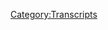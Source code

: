 {{DEFAULTSORT:
    #_TRANSCRIPT_0756:December 5, 2003
}}{{Transcript
    | title         = [[756: December 5, 2003]]
    | caption       = [https://knowledgefight.libsyn.com/756-december-5-2003 Listen to this episode on Libsyn]
    | episodeNumber = [[756: December 5, 2003|756]]
    | length        = 01:30:02
}}

{{MessageBox
    | header     = Warning: Bot Generated Content
    | text       = This transcript was automatically generated by transcription software and likely contains many mistakes and misattributions. Please check the audio for definitive quotes, attribution, and context.
    | image      = N3yvass4myg91.webp
    | imagewidth = 50px
    | id         = warning
}}

{{TranscriptBlock
    | name      = Alex Jones
    | timestamp = 00:00:04.000
    | text      = Red Alert. Red alert. Red alert. Red alert. Red alert. Knowledge Damn, Jordan wedding knowledge party.com It's time to pray. I have great respect for knowledge like knowledge. I'm sick of them posing as if they're the good guys. Shang chi or the bad guy knowledge. Dan and Jordan knowledge fight need need money Andy and Sandy are stopping Andy and Ken handy in Kansas. Bray Andy in Kansas, you're on the air. With huge fan I love your word. Knowledge by now knowledge fight.com
}}

{{TranscriptBlock
    | name      = Dan
    | timestamp = 00:00:59.000
    | text      = Hey everybody, welcome back.
}}

{{TranscriptBlock
    | name      = Jordan
    | timestamp = 00:01:01.000
    | text      = I'm jarred workable dudes
}}

{{TranscriptBlock
    | name      = Dan
    | timestamp = 00:01:02.000
    | text      = like to sit around worship at the altar of Slean and talk a little bit about Alex Jones. Oh,
}}

{{TranscriptBlock
    | name      = Jordan
    | timestamp = 00:01:07.000
    | text      = indeed we are Dan Jordan tempter daily question for you. It's up which bright spot today buddy?
}}

{{TranscriptBlock
    | name      = Dan
    | timestamp = 00:01:11.000
    | text      = My bright spot today Jordan is that you know, I'm a pretty even keel type of fella. You are monotonous. Some might say monotone I mean, you you keep it level. Yes. Yeah. And so I decided for fun. I'm gonna get hype. I'm gonna force I'm gonna force getting hype about something. Right? That is that. Firefighters do my job. No. Fire Emblem gauge is coming out in January. Right so I'm going to artificially be fuckin pumped.
}}

{{TranscriptBlock
    | name      = Jordan
    | timestamp = 00:01:49.000
    | text      = Are you pumped? Up? I'm kind of excited to.
}}

{{TranscriptBlock
    | name      = Dan
    | timestamp = 00:01:53.000
    | text      = I'm excited to play it. It looks really fun. But I'm gonna I'm gonna overdo it probably. Just as a sort of as a bit but then also as an exercise. See if like maybe maybe hype works on me.
}}

{{TranscriptBlock
    | name      = Jordan
    | timestamp = 00:02:05.000
    | text      = Right? Right. Maybe you were the skin of somebody with hype right? Maybe? Like all this feels right. Exactly. Yeah,
}}

{{TranscriptBlock
    | name      = Dan
    | timestamp = 00:02:11.000
    | text      = I gotcha. Gotcha. But yeah, it looks it looks good. Yeah. The only thing that I'm worried about is it takes away what I loved so much about three houses, which was the it's in a school.
}}

{{TranscriptBlock
    | name      = Jordan
    | timestamp = 00:02:21.000
    | text      = Yeah. Is Where is it? I don't know. Ah, well, that does. That makes things a little bit more challenging.
}}

{{TranscriptBlock
    | name      = Dan
    | timestamp = 00:02:27.000
    | text      = Well, maybe it isn't a school now that I say this out loud. I have no idea. I just saw a tiny little video. Yeah, that sounds about right. Anyway, turn based RPG fun. Hi. Hi.
}}

{{TranscriptBlock
    | name      = Jordan
    | timestamp = 00:02:39.000
    | text      = Yeah, you you just you just went from being hype all the way down to you back to level again. I know. It's tough. It is tough.
}}

{{TranscriptBlock
    | name      = Dan
    | timestamp = 00:02:47.000
    | text      = I don't have the energy for this. What's your brightspot
}}

{{TranscriptBlock
    | name      = Jordan
    | timestamp = 00:02:50.000
    | text      = my bright spot is I saw my wife and I saw Guillermo del Toro's Pinocchio absolutely stellar. Really, really good like the movies good but the stop motion animation is the best thing I've there's this there's this Can you
}}

{{TranscriptBlock
    | name      = Dan
    | timestamp = 00:03:06.000
    | text      = can you tell me what the movie is? Again? Really quick. Pinocchio. Okay. Yeah, that's what I thought you said. Yeah. I I got distracted because I saw the date and I thought it was a palindrome but then I realized that was last year, when 1221 One would have been right 22 I got distracted. Did he fucking say Pinocchio? I had to clarify.
}}

{{TranscriptBlock
    | name      = Jordan
    | timestamp = 00:03:27.000
    | text      = All right. All right. Sorry. Sorry. I'm not as interesting as possible palindromes.
}}

{{TranscriptBlock
    | name      = Dan
    | timestamp = 00:03:33.000
    | text      = Just distractible. I'm as distractible as I am.
}}

{{TranscriptBlock
    | name      = Jordan
    | timestamp = 00:03:36.000
    | text      = Fair enough. No, this stat budget, there's this one scene with stop motion animation, where there's this Floating Balloon, this slightly Floating Balloon the type that you know where the string is just barely touching. And it's a little bit above that. Yeah. And it's, it's so it's incredible. It's mindblowingly good. Is it? Super dark? No, I mean, he it's the original Pinocchio. Do you remember that
}}

{{TranscriptBlock
    | name      = Dan
    | timestamp = 00:04:03.000
    | text      = darker, darker shit? Yeah,
}}

{{TranscriptBlock
    | name      = Jordan
    | timestamp = 00:04:05.000
    | text      = he turns into a donkey gets eaten by a fucking thing.
}}

{{TranscriptBlock
    | name      = Dan
    | timestamp = 00:04:08.000
    | text      = I don't remember all the details, but I remember it being darker than the Disney version. Yeah, yeah.
}}

{{TranscriptBlock
    | name      = Jordan
    | timestamp = 00:04:13.000
    | text      = So So yeah, it's a little bit like that. But with Guillermo del Toro monster so it seems a lot darker than it really is just because his monster design so you know, if it was me as Aki monsters you'd be like, Oh, this is a fun kid story with a lot of dark elements.
}}

{{TranscriptBlock
    | name      = Dan
    | timestamp = 00:04:28.000
    | text      = But then we drifted a little closer to HR Gieger. Exactly.
}}

{{TranscriptBlock
    | name      = Jordan
    | timestamp = 00:04:31.000
    | text      = And then you're in the Hall of Uncanny Valley. Oh, shit. Yep.
}}

{{TranscriptBlock
    | name      = Dan
    | timestamp = 00:04:35.000
    | text      = So Jordan, today we have an episode to do. We're going to be going back to the past to 2003 one we're gonna be talking about December 5 2003. And the reason for this is we've been covering a lot of stuff lately. That's been the a business. Yes. Alex's response to it does a bit of wind tests. And so I think this stuff is really important to discuss and important to cover Okay, and we're not going to not continue to, nor are we going to not follow Alex in the present in such of course, but we I think you run the risk of if we only talk about that stuff. Yeah, it gives a overwhelming perception of maybe how uniform it is, you know what I mean? Like, if if our show is all that right, I worry about the listeners taking in too much of that and like giving the sense that we think that everything all around is white supremacist and Nazis. Jumping off, I need a little break from time to time, right. A little break. He has something break. Yes. And I think the past is great.
}}

{{TranscriptBlock
    | name      = Jordan
    | timestamp = 00:05:47.000
    | text      = respite, yes, absolutely. And the present sucks.
}}

{{TranscriptBlock
    | name      = Dan
    | timestamp = 00:05:50.000
    | text      = True. And you're not really learning anything. In the present generally. It's kind of watching stuff and being like, Oh, this is bad. Whereas when you go back to the past, there's actually like, illuminating things. There's stories that are interesting, that have implications should learn things about the way Alex, his brand has evolved over the years naturally. And I think that that is something that I find far more captivating than him failing to interview a couple of guys who love Yeah,
}}

{{TranscriptBlock
    | name      = Jordan
    | timestamp = 00:06:21.000
    | text      = yeah, no, I mean, what's interesting about the past is that when you can look at something and then see what consequences did occur. There's a lot more interesting stuff to be learned from that because you have actual evidence of what will happen if you do this thing in this circumstance. Whereas if you stay in the present all too often, I mean, it does feel like we're constantly within the same framework and minor details are changing. You know, Nick Fuentes hasn't said something new. We haven't heard about white supremacist before,
}}

{{TranscriptBlock
    | name      = Dan
    | timestamp = 00:06:51.000
    | text      = you know, get tunnel vision stay present a little bit too. Yes. Maybe a better way to express what I'm I don't want to you know, play into
}}

{{TranscriptBlock
    | name      = Jordan
    | timestamp = 00:07:03.000
    | text      = listen to knowledge fight, you're not going to be put in a tunnel. That's our new catchphrase. Avoid tunnel no tunnels.
}}

{{TranscriptBlock
    | name      = Dan
    | timestamp = 00:07:10.000
    | text      = So we'll get down to business on this. Before we do Jordan. Let's say Luke just knew Oh, that's a great idea. So first, Nick, be in Austin. You are now a policy wonk.
}}

{{TranscriptBlock
    | name      = Alex Jones
    | timestamp = 00:07:19.000
    | text      = I'm a policy wonk.
}}

{{TranscriptBlock
    | name      = Jordan
    | timestamp = 00:07:20.000
    | text      = Thank you very much.
}}

{{TranscriptBlock
    | name      = Dan
    | timestamp = 00:07:21.000
    | text      = Nick didn't get buttons last time. Apparently sent an email. Nick, there's some coming out for you. And your partner. Sorry about that. Yeah. Next Honky Tonk. Donde doc, thank you so much. You're now policy Wong.
}}

{{TranscriptBlock
    | name      = Alex Jones
    | timestamp = 00:07:33.000
    | text      = I'm a policy wonk.
}}

{{TranscriptBlock
    | name      = Dan
    | timestamp = 00:07:34.000
    | text      = Thank you very much. I had a number of people email me about that about a missed opportunity. I feel like Honky Tonk but donde walk is better.
}}

{{TranscriptBlock
    | name      = Jordan
    | timestamp = 00:07:42.000
    | text      = That's I mean, I, you know what? I'm gonna set this one up your
}}

{{TranscriptBlock
    | name      = Dan
    | timestamp = 00:07:49.000
    | text      = song Honky Tonk? badonkadonk.
}}

{{TranscriptBlock
    | name      = Jordan
    | timestamp = 00:07:51.000
    | text      = I have heard the song. Well, that's why I want to stay away from this because my disdain for all of it. It's so great. It
}}

{{TranscriptBlock
    | name      = Dan
    | timestamp = 00:07:59.000
    | text      = was a big hit at the karaoke bars back when I was going to those ones on the outskirts of town. Oh, I
}}

{{TranscriptBlock
    | name      = Jordan
    | timestamp = 00:08:05.000
    | text      = recall, there was a time where someone made me line dance. Oh, yeah.
}}

{{TranscriptBlock
    | name      = Dan
    | timestamp = 00:08:09.000
    | text      = Next, That awkward moment when you realize your name reminds Jordan of Richard Spencer, thank you so much. You are now policy walk.
}}

{{TranscriptBlock
    | name      = Alex Jones
    | timestamp = 00:08:15.000
    | text      = I'm a policy wonk.
}}

{{TranscriptBlock
    | name      = Dan
    | timestamp = 00:08:16.000
    | text      = Thank you very much. Next, I just got accepted into paramedic school. So what better time to become a policy wonk, thank you so much. You are now policy walk.
}}

{{TranscriptBlock
    | name      = Alex Jones
    | timestamp = 00:08:23.000
    | text      = I'm a policy wonk. Thank
}}

{{TranscriptBlock
    | name      = Jordan
    | timestamp = 00:08:24.000
    | text      = you very much. Thank you. And
}}

{{TranscriptBlock
    | name      = Dan
    | timestamp = 00:08:25.000
    | text      = Brandon says Emily is a policy wonk. And I love her. Thank you so much. You are now policy walk. I'm a policy wonk.
}}

{{TranscriptBlock
    | name      = Jordan
    | timestamp = 00:08:31.000
    | text      = Thank you very much.
}}

{{TranscriptBlock
    | name      = Dan
    | timestamp = 00:08:32.000
    | text      = That was Brandon saying that he loves Emily right right now. I don't know. Emily. You
}}

{{TranscriptBlock
    | name      = Jordan
    | timestamp = 00:08:35.000
    | text      = have not met Emma.
}}

{{TranscriptBlock
    | name      = Dan
    | timestamp = 00:08:37.000
    | text      = I don't know. Emily.
}}

{{TranscriptBlock
    | name      = Jordan
    | timestamp = 00:08:37.000
    | text      = You don't know Emily. So there's no, you don't dislike Emily? No, no, no.
}}

{{TranscriptBlock
    | name      = Dan
    | timestamp = 00:08:42.000
    | text      = Complete indifferent. Any accusations are unfounded? Absolutely. We'll have none of that accepted. And finally we got to technocrat. So Happy Winter Solstice. Mikayla, thank you so much. You're now a technocrat.
}}

{{TranscriptBlock
    | name      = Alex Jones
    | timestamp = 00:08:56.000
    | text      = I'm a policy wonk. Telling you brilliant someone someone sodomized, sent me a bucket of poop daddy sharp. Jar Jar Binks has a Caribbean black action. He's a loser. Little little teeny baby. I don't want to hate black people. I renounced Jesus Christ
}}

{{TranscriptBlock
    | name      = Dan
    | timestamp = 00:09:16.000
    | text      = that is on my chest.
}}

{{TranscriptBlock
    | name      = Jordan
    | timestamp = 00:09:17.000
    | text      = Thank you very much.
}}

{{TranscriptBlock
    | name      = Dan
    | timestamp = 00:09:18.000
    | text      = So we come back into December 2003. Right. We are still in advance of Saddam being found Right. Which again is what we're what we're heading towards. Yeah. In the in this chronology. We're heading towards that. Trying to see how Alex reacts his coverage in the lead up to it as well. As we know he believes that Saddam is still alive, which is accurate. True, but he believes that he has fled the country is in Belarus with a bunch of stolen gold and his his sons who are actually dead. It's going
}}

{{TranscriptBlock
    | name      = Jordan
    | timestamp = 00:09:50.000
    | text      = to be weird to explain how Saddam went from comfort in Belarus to the central cold. Yeah, a hole in the ground.
}}

{{TranscriptBlock
    | name      = Dan
    | timestamp = 00:09:59.000
    | text      = Yeah. It will be tough, but Alex is up for the challenge, I'm sure. Okay, so we started here and Alex has a little bit of a different take on some geopolitical figures back in 2003. Is
}}

{{TranscriptBlock
    | name      = Alex Jones
    | timestamp = 00:10:09.000
    | text      = this Putin Dodgems die in Russian train blast? Putin has been caught doing it in the past. He's our number one suspect.
}}

{{TranscriptBlock
    | name      = Dan
    | timestamp = 00:10:16.000
    | text      = Oh boy,
}}

{{TranscriptBlock
    | name      = Jordan
    | timestamp = 00:10:17.000
    | text      = Jesus man, Depp. So
}}

{{TranscriptBlock
    | name      = Dan
    | timestamp = 00:10:18.000
    | text      = in 2003. Alex is very much a Putin did the bombings as a false flag pretexts. Yeah, in order to fight the Chechens. Yeah. And so that is completely different now.
}}

{{TranscriptBlock
    | name      = Jordan
    | timestamp = 00:10:32.000
    | text      = Yeah, I think I think one thing I like about having consistent principles is that I haven't had to change my opinion on Putin ever. Not one time have I thought, well, maybe Nope. 100% Anti Putin from the jump.
}}

{{TranscriptBlock
    | name      = Dan
    | timestamp = 00:10:45.000
    | text      = I've had some misgivings about him. Yeah. I will say that it may be in 2000 tweets. 2003 I'm pretty sure I was. I think it was 19. So there's no reason for me to have gone on the record.
}}

{{TranscriptBlock
    | name      = Jordan
    | timestamp = 00:10:59.000
    | text      = Sure. Sure. I don't know you're writing a little column. Maybe maybe a big bro. Putin
}}

{{TranscriptBlock
    | name      = Dan
    | timestamp = 00:11:06.000
    | text      = day did not. Okay. So, there's another story, Alex, you know, when we're in the past, yeah, one of the things that Alex does is he has like the roundup of the stories, and then a loadable shit for about two and a half hours. And then the last segment of the show is him repeating those headlines redoing the roundup news. Yeah, hit the news, banging it out. And so here's some of the stories that we're gonna he has here's, here's a big one.
}}

{{TranscriptBlock
    | name      = Alex Jones
    | timestamp = 00:11:31.000
    | text      = Also, when I saw this Toronto Star article, headline girl six locked in dryer for weeks at a time, I knew automatically it would be CPS. The way the headline was written, I knew that they would call it the mother and then bury in the article that it was si PS because about 90% of the time when I hear about someone being tortured or killed in their parents custody. The bottom of the article, they will say that it was a foster parent or CPS.
}}

{{TranscriptBlock
    | name      = Dan
    | timestamp = 00:12:01.000
    | text      = I spent quite a bit of time trying to track this story down but I was unable to find the actual news story that was covering this case. But right off the bat, it can't be the CPS because this is a story that happened in Canada where the US child protective service doesn't have any jurisdiction have extradition now, okay, the Toronto Star article itself isn't online anymore, and the wayback machine doesn't have a snapshot of it. But cruising around, I was able to find some other cases that Alex might want to consider. And late October 2003, a 23 year old mother in Summerville, Georgia was arrested for throwing her eight month old into a dryer, or in November 2000, a woman in Niles, Miss Michigan was arrested for shutting her six year old son in a running dryer to punish him for playing hide and seek during which time he had hid in the dryer Jesus Christ. One of the things that I sadly learned while prepping this episode is that apparently people put babies and dryers more than you'd think which is horrible. Even if you grant that all the details of the story Alex is telling are true, it's still not a valid point. There are definitely valid critiques of the CPS and foster care system to be made. And anything that can be done to protect the children in that world is a moral imperative to pursue. But abuse like this happens in all different contexts. The image that Alex is trying to present is that it never happens between a parent and a child. And whenever there's a headline that reads like that's the case, it's secretly a situation where the CPS is abusing children and trying to blame it on parents because the globalist tape families Yeah, in hindsight, it really shouldn't come as a huge surprise that Alex got caught up in shit like pizza gate, the Wayfair stuff, and pretty much every other child abuse Satanic Panic we've seen over the last years, he's never really taking the issue seriously. So what he's doing now is more or less the natural progression of what you see even back in 2003 Yeah, it's a cartoonish pneus around a fairly serious issue.
}}

{{TranscriptBlock
    | name      = Jordan
    | timestamp = 00:13:46.000
    | text      = Yeah, yeah. I mean, that is that is one of the one of those things where I can definitely understand the desire to think that it only would be an evil organization that could do that, you know, like that is that is one of those things where you want to retreat from the idea that a parent, no matter what the circumstances could even do that, you know, yeah, I get that. But also No, that's not how it works.
}}

{{TranscriptBlock
    | name      = Dan
    | timestamp = 00:14:11.000
    | text      = Right? Um, that's that's one example of a few actually, I think that you're gonna see on this episode of places where conspiracy theories serve to make things feel more like you think they should be. Right. Right. And that's, that's maybe an underappreciated dynamic of some of the the narratives that people put out. Yeah, absolutely. can't possibly be this. That doesn't make sense to me emotionally, intuitively, right, whatever. Or even just hopefully, yeah, so Alex reads these headlines right and he knows these articles, he knows what they say before even reads them.
}}

{{TranscriptBlock
    | name      = Alex Jones
    | timestamp = 00:14:47.000
    | text      = And I read the article and of course, as always, it was exactly as it normally is. So I know what's in these articles before I read them. That's how out of control the global of starlets Hallelu start reading some art. gonna call that I haven't even seen I guess the next line. I do that every day. Big article Pooh poohing the Kennedy assassination with the government involved. Orbit some article saying there's no world government or some article saying surveillance is good. They're all basically the same same techniques, the shame propaganda.
}}

{{TranscriptBlock
    | name      = Dan
    | timestamp = 00:15:19.000
    | text      = This is a perfect encapsulation of Alex's methods, except he's lying about following up by reading the stories. He just sees a headline and decides he knows what the article is about them doesn't change his mind when presented with evidence that is manufactured narrative is based on nothing.
}}

{{TranscriptBlock
    | name      = Jordan
    | timestamp = 00:15:33.000
    | text      = I think, in my mind, what happens is this right, he reads a headline, and then starts thinking of what he wants it to be. And as he starts reading the words, all of a sudden, they swirl together in a magic paper and then rearrange themselves the way that he wants them to go. It's exact, it only happens in his mind. Yes,
}}

{{TranscriptBlock
    | name      = Dan
    | timestamp = 00:15:52.000
    | text      = it will. But it's exactly that except for the part where he's still looking at the words while they're rearranging. Right, right. He's already thrown that paper away. He's just imagining what the story is. It's like, Oh, my God, the globalist set up to no good.
}}

{{TranscriptBlock
    | name      = Jordan
    | timestamp = 00:16:04.000
    | text      = Yeah, why bother? Wait for the words to redo themselves. You can just throw the paper in the garbage.
}}

{{TranscriptBlock
    | name      = Dan
    | timestamp = 00:16:08.000
    | text      = Yeah. So Alex says some memories of fires short, and he's wrong. Great. Fires are pretty big fire. Cago fires. No more reason than that. Okay, but he's very wrong about his memories. Okay,
}}

{{TranscriptBlock
    | name      = Alex Jones
    | timestamp = 00:16:21.000
    | text      = pretty much to go out in LA and San Diego there. I have the TV news and radio news reports, as well as local news report that admitted that most of the fires in between San Diego and LA where they originally started for at one time, were set during Marine Corps and army joint training. Just accidentally four separate areas. dozens of miles from each other. just magically, these fires accidentally started and then I remembered the fires last year and Arizona Marines in the hills doing a training I just, I mean, how do I even express how out of control all this is.
}}

{{TranscriptBlock
    | name      = Dan
    | timestamp = 00:17:06.000
    | text      = So the fall of 2003 was a horrific season for fires in California, which would eventually come to include 14 Different fires. The Cedar Fire being remembered as the most severe of the bunch. The first one on October 21, was called the roadblock to fire and this one was accidentally started at the Marine Corps Base Camp Pendleton on the firing range. This was a particularly complicated fire response because it was on federal land and beyond that, just consider all the things that could explode at a marine base. And you can get some sense of how delicately fire teams needed to tread Yeah, and it ended up being pretty bad. Yeah, as shitty as this sounds, fires at these bases. It's not a terribly uncommon thing. I was able to find examples of fires breaking out just at Camp Pendleton in 2008 and 2014 and that was barely even putting any effort into looking
}}

{{TranscriptBlock
    | name      = Jordan
    | timestamp = 00:17:59.000
    | text      = I mean I ended it just going to say like I feel like I've minor fires just existing in my own place and there are far fewer flammable things about you know, like there's a lot of people and a large amount of flammable things screw up is gonna light on fire, especially
}}

{{TranscriptBlock
    | name      = Dan
    | timestamp = 00:18:16.000
    | text      = in a firing right Yeah, exactly. Fires right there in the next all fire. So many of the other fires were smaller in nature, but they contributed to an environment where firefighting resources were spread thin made worse by a dry season, and the arrival of some bad Santa Ana winds that made fire spread much more easily. The Cedar Fire which the San Diego government describes as quote, the largest wildland fire in California history was started quote, when a hunter became lost and lit a small fire to signal for help. One of the other large fires called the old fire was started by an arsonist named Ricky Lee Fowler, who burned the house down after he was kicked out of it. The fire ended up killing five people and in 2013, he was found guilty of those murders and sentenced to death. Another of the large fires was the grand prix fire which was suspicious, but was called an accident by investigators in 2004, likely the result of an exhaust spark or cigarette but sure, I'm not sure what our evidence Alex is basing his claims on and he doesn't cite a single source other than his memories of unnamed news things he claimed to have seen. So it seems like maybe he's just talking shit. If I had to guess I would say that he's taking the fact that the Roblox to fire began at Camp Pendleton and then pretending that some of these other fires like the old or Grand Prix also had military involvement in their ignition. Sure, that seems in line with how his mind works and how he processes information, right? No,
}}

{{TranscriptBlock
    | name      = Jordan
    | timestamp = 00:19:40.000
    | text      = I understood that part. Yeah, what exactly was the nefarious evil part that was like he's saying that all of these fires got started in military bases?
}}

{{TranscriptBlock
    | name      = Dan
    | timestamp = 00:19:50.000
    | text      = Not all military bases, but all military like Right, right?
}}

{{TranscriptBlock
    | name      = Jordan
    | timestamp = 00:19:54.000
    | text      = He's like, Oh, I see the globalist right. But I don't understand what their goal is climate
}}

{{TranscriptBlock
    | name      = Dan
    | timestamp = 00:19:59.000
    | text      = change. Just something to make people think it's sort of serves, I don't know. So
}}

{{TranscriptBlock
    | name      = Jordan
    | timestamp = 00:20:03.000
    | text      = they get, they can script Marines to start random, massive forest fires in order to trick people into thinking that Glanbia has
}}

{{TranscriptBlock
    | name      = Dan
    | timestamp = 00:20:11.000
    | text      = something to do with property values, I
}}

{{TranscriptBlock
    | name      = Jordan
    | timestamp = 00:20:12.000
    | text      = don't know got to have that. So
}}

{{TranscriptBlock
    | name      = Dan
    | timestamp = 00:20:14.000
    | text      = Alex isn't specific about what fire he's talking about in Arizona, but I believe the one he's talking about the big one that fits around the timeframe that he's mentioning is known as the Aspen fire. This fire burned for just short of a month and ended up covering over 84,000 acres of land. And it was also in the woods, which fits Alex's description. Initially, folks thought that it was possibly caused by a lightning strike. But investigators fairly quickly ruled that out as none of the telltale signs were there. It's believed that it was human caused. And while the definite origin isn't known, there was a man who ended up being charged with and convicted of lying to investigators about whether or not he was smoking on the trail that day, exactly where the fire was known to have started, right. It's a pretty safe assumption that this was the inciting incident that caused the fire. Or I guess secret globalist military exercises involve setting off giant fires for some unknown and unachieved goal. Yeah, Alex is welcome to prove that if he wants, yeah, in the interest of full disclosure, the military does hold training exercises twice a year in that area, in a program called Angel funder. It's about personnel recovery, but it absolutely would not be taking place near the trail where the fire started. Yeah. And the program began in 2006. Sure, but there is that there is a base, right nearby this Mount Lemmon, right, the area where the fire was. And so it's conceivable that there might have been some sort of an exercise that pre existed. Angel thunder. Yeah. Yeah, for sure. But even so, investigators are able to zero in on a pretty close location of where the fire started. Right. And it wasn't it wouldn't be anywhere near where people were doing exercise.
}}

{{TranscriptBlock
    | name      = Jordan
    | timestamp = 00:21:54.000
    | text      = That would be absurd. Yeah,
}}

{{TranscriptBlock
    | name      = Dan
    | timestamp = 00:21:55.000
    | text      = it Alex had some work to do to prove this,
}}

{{TranscriptBlock
    | name      = Jordan
    | timestamp = 00:22:00.000
    | text      = man, you know, that's when you hear that fire burned for a month. You know, it's a it's so fucking crazy to remember, you know, we spend so much of our lives with complete mastery over fire, you know, like, I've got another and I can turn the fire on and off. I got a lighter in my pocket of the illusion. Exactly. And then you've said that it gets out of control a little bit, and it's burning for a month. Yeah, that's fucking crazy. It
}}

{{TranscriptBlock
    | name      = Dan
    | timestamp = 00:22:23.000
    | text      = is. Yeah, man. The issue here is that these kinds of giant devastating events can be easily caused by mundane and seemingly inconsequential things. And that doesn't feel right. It's an everyday action for so many people to just toss their cigarette butts on the ground. So it doesn't seem possible that doing that could lead to 10s of 1000s of acres being burned, and hundreds of homes being destroyed. It's not fair. But it can happen. It
}}

{{TranscriptBlock
    | name      = Jordan
    | timestamp = 00:22:46.000
    | text      = can but it's not fair. And I feel I feel that Yeah, I
}}

{{TranscriptBlock
    | name      = Dan
    | timestamp = 00:22:51.000
    | text      = agree. The fact that it doesn't feel right that something so insignificant could have such severe effects can have the result of causing people to seek for explanations that do feel right. Something as huge as a month long fire requires a commensurate cause like a shadowy world government plot. It's debatable whether Alex is a person who suffers from this need to come up with emotionally satisfying stories to explain world events, or if he knows that the audience does, and he exploits that to profit from them. I'm not sure but either way, it's really best not to take information from him. Yeah, he's not good at this. Yeah.
}}

{{TranscriptBlock
    | name      = Jordan
    | timestamp = 00:23:23.000
    | text      = Man. Boy of all the of all the cockamamie screw ups. Never I will boy being responsible for a forest fire. Yeah, that's
}}

{{TranscriptBlock
    | name      = Dan
    | timestamp = 00:23:36.000
    | text      = the Cedar Fire one, two is really a bummer. Because, you know, in some ways, if you're a hunter, and you're lost, and like you have a potential that you might die out in the woods or something on TV, they've done that, you know, no, fires are something that survivalists are taught to totally to, it's not outside of the realm of like, well, what else am I supposed to do in that situation? And then the side effect of it, you know, is this hundreds of 1000s of acres total end up burned, and it's a complete disaster?
}}

{{TranscriptBlock
    | name      = Jordan
    | timestamp = 00:24:07.000
    | text      = Ya know, it puts all of the reality survival contest shows that I've ever seen in such a weird, like, whenever you stop and think about, like, Oh, we're fucking up a section of the earth for my entertainment. You know, it messes with your head, but the idea that it's entirely possible that one of those shows, now obviously, it hasn't happened, but in the future, we don't know. Maybe it has, you know, Bobby, that would be the globalist for sure. They did it for TV. Yeah. But it could
}}

{{TranscriptBlock
    | name      = Dan
    | timestamp = 00:24:35.000
    | text      = Yeah, I mean, like, even on survivor, like there have been times when the like, the shelter has burned down. Yeah. But like, it doesn't spread. It doesn't for a month. Yeah. Yeah, it's, it's, you know, I mean, I don't know how else to say but life is very fragile. Yeah.
}}

{{TranscriptBlock
    | name      = Jordan
    | timestamp = 00:24:53.000
    | text      = Yeah, it is. It is emblematic of how cavalierly we've treated this whole fucking planet.
}}

{{TranscriptBlock
    | name      = Dan
    | timestamp = 00:24:58.000
    | text      = Yeah. And then this this season. And then 2003 So fascinating because you have this like the Cedar Fire that is caused by this guy who's signaling for help yeah and it's an accident this guy did nothing wrong oh maybe didn't make the fire as well as he could have maybe there's something sure knows it could have been anything yeah yeah you wouldn't you wouldn't assign a moral culpability to him right for that and then simultaneously there's this old fire that is an arsonist yeah who said it moral culpability all day yeah but you have these burning within the same season Yeah. And it's easy to get all of them in your head is the same fire because fire all looks the same. Right? It's hot that there's smoke.
}}

{{TranscriptBlock
    | name      = Jordan
    | timestamp = 00:25:42.000
    | text      = So 2003 was the the year of fire moral relativism as as explained Yeah. Strange.
}}

{{TranscriptBlock
    | name      = Dan
    | timestamp = 00:25:50.000
    | text      = It took a while preparing this episode because I had those sorts of thoughts.
}}

{{TranscriptBlock
    | name      = Jordan
    | timestamp = 00:25:55.000
    | text      = Yeah, you kind of got Yeah, then fuck you up for a little bit.
}}

{{TranscriptBlock
    | name      = Dan
    | timestamp = 00:25:58.000
    | text      = And then because of this story, which blew my mind,
}}

{{TranscriptBlock
    | name      = Alex Jones
    | timestamp = 00:26:02.000
    | text      = just look at the types of articles I have here. Look at this. This is a Newsmax article also have a little AP blurb on this. It should be national news. Mexican troops kidnap Texas family. I'm sorry. What What's the main headline on Newsmax right now? uncensored? Harris Hilton. Why should I care if the core daughter the two, three year old daughter dynasty is putting out porno tapes.
}}

{{TranscriptBlock
    | name      = Dan
    | timestamp = 00:26:31.000
    | text      = I guess you shouldn't? I don't know. You're welcome.
}}

{{TranscriptBlock
    | name      = Jordan
    | timestamp = 00:26:34.000
    | text      = Oh, boy. Yeah, I was happy not doing that. So.
}}

{{TranscriptBlock
    | name      = Dan
    | timestamp = 00:26:36.000
    | text      = But that's easy. You got distracted away from the fact that Mexican troops kidnapped
}}

{{TranscriptBlock
    | name      = Jordan
    | timestamp = 00:26:41.000
    | text      = wild it out by that there really should be a starting conflict. Was that the beginning of the second Mexican American War.
}}

{{TranscriptBlock
    | name      = Dan
    | timestamp = 00:26:50.000
    | text      = So this is a wild Newsmax story where a guy named Robert mopan claimed that he and his family had been kidnapped by as many as eight Mexican soldiers who had crossed the border to capture him. Mysteriously they were let go. And this wasn't an international incident that was sparked over crossing over borders to detain people, even when they're wanted fugitives is a messy business as Dog the Bounty Hunter learn firsthand. So it seems wild to imagine that this story happened as mopan describes Yeah, he claims that he had reported a meth lab to on his land to the DEA, who then told the Mexican authorities sure it's unclear why they would do this considering that his land is in the United States. But let's not get lost in Hey,
}}

{{TranscriptBlock
    | name      = Jordan
    | timestamp = 00:27:29.000
    | text      = yeah, you're right. Good call.
}}

{{TranscriptBlock
    | name      = Dan
    | timestamp = 00:27:30.000
    | text      = The Newsmax headline ends with a question mark, because even they aren't sure about this. And the sourcing is them. What
}}

{{TranscriptBlock
    | name      = Jordan
    | timestamp = 00:27:37.000
    | text      = whose quote? Was it that if it ends in a question mark, the answer's no. I don't know any news article that Yeah, might as well bait
}}

{{TranscriptBlock
    | name      = Dan
    | timestamp = 00:27:44.000
    | text      = and if the newsman if the Newsmax folks had done even a little bit of leg work, they would not have had a good cause to publish this story. Oh, you know, we even if they blew through the question mark in for for safety, share, share, share, share, because obviously that question mark is going to be ignored by xenophobic demagogues like Alex when they report the story. Well, that's there. Yeah. So I was poking around. I came across an article in The New York Times What did
}}

{{TranscriptBlock
    | name      = Jordan
    | timestamp = 00:28:07.000
    | text      = this What did this fucking guy get arrested for in the past,
}}

{{TranscriptBlock
    | name      = Unknown Speaker
    | timestamp = 00:28:11.000
    | text      = right? Here we go.
}}

{{TranscriptBlock
    | name      = Jordan
    | timestamp = 00:28:15.000
    | text      = Sometimes I read a new story. And it's like, I know what it's gonna be before I say.
}}

{{TranscriptBlock
    | name      = Dan
    | timestamp = 00:28:22.000
    | text      = There was an article in the Times from May 1997. That includes this little tidbit, quote, Bob mopan, who maintains that he was arrested on his own land by Mexican soldiers protecting a meth lab said smugglers have tried to run him down in their trucks.
}}

{{TranscriptBlock
    | name      = Jordan
    | timestamp = 00:28:38.000
    | text      = That's for 9797.
}}

{{TranscriptBlock
    | name      = Dan
    | timestamp = 00:28:41.000
    | text      = That article also explains how mopan had started his own vigilante group that wanders the border and make CITIZENS ARREST with the blessing of the Deputy Sheriff Robert Novak, who calls them Bob's boys. Yeah, that sounds great as the Times explains it, quote, mopping and salvo several friends have started a campaign of CITIZENS ARREST, dressed in camouflage fatigues. They carry semi automatic rifles, their own Vietnam era seismic sensors, and zip ties for handcuffs, quote, we get together at night and make a game out of it. Who can catch the most he says, If you dress properly, they don't know who you are. So we get really, really good cooperation.
}}

{{TranscriptBlock
    | name      = Jordan
    | timestamp = 00:29:18.000
    | text      = Right? Yeah, those guys should be in jail. Yeah, of all the people who should be in jail in this story. It is those dudes.
}}

{{TranscriptBlock
    | name      = Dan
    | timestamp = 00:29:24.000
    | text      = Yeah. So this guy created a militia that terrorizes immigrants for fun. And he's claimed on more than one occasion that he's been kidnapped by Mexican soldiers crossing the border because he's snitched on a meth lab. Seems like that story isn't true. And maybe it's a rationalization for why mop and does this horrible shit. So he doesn't have to feel like a monster. Yeah. In 2016 Robin was interviewed about his support for Trump's wall in the Monterey Herald. And strangely, his multiple times being held captive by the Mexican government doesn't come doesn't come up now. Weird. That's so odd. Weirdly, neither does his creation of a vigilante gang.
}}

{{TranscriptBlock
    | name      = Jordan
    | timestamp = 00:29:57.000
    | text      = That seems very important to any kind. On text about
}}

{{TranscriptBlock
    | name      = Dan
    | timestamp = 00:30:01.000
    | text      = instead they say that he quote isn't shy about letting Mexican migrants and smugglers know that they aren't welcome to pass through his sprawling property in the tiny town of Boulevard. If you can read this, you're in range. One sign says his property.
}}

{{TranscriptBlock
    | name      = Jordan
    | timestamp = 00:30:14.000
    | text      = Here's one thing that I have an interest in. When you're reporting on this type of thing. Sure, you can say it's a vigilante group or gang. Or you could say it's a group of men who commit hate crimes on the regular Yeah, and it's the same thing thing. So maybe one was more accurate though,
}}

{{TranscriptBlock
    | name      = Dan
    | timestamp = 00:30:34.000
    | text      = perhaps. Yeah. Then there's a book called illegals the right host by our unsecured US Mexico border. Fuck me. This book retails a time when mopan was kidnapped by Mexico.
}}

{{TranscriptBlock
    | name      = Jordan
    | timestamp = 00:30:49.000
    | text      = I love I love to stick into his fictional story.
}}

{{TranscriptBlock
    | name      = Dan
    | timestamp = 00:30:52.000
    | text      = This time. Yeah, it was along with his daughter. Sure, sure. Yeah. And it happened in 1985 starring Liam Neeson. Yep. Apparently he told a friend of his who worked in narcotics enforcement that he smelled ether on his property, and that there was a building about half a mile from the border that was usually empty, but he would periodically see it occupied. He would know it was occupied because plainclothes men with weapons would be patrolling. And then they would hoist a Mexican flag. Sure, nothing meth labs on foreign soil like to do more than announce their presence and draw attention to themselves. salutely He and his daughter were out shooting and we're confronted by Mexican troops carrying NATO weapons. It should be noted that this situation is about the same setup as the story being told in 2003 where his whole family was out shooting sure they got shocked. But yeah, yeah, these troops, they were looking for illegal guns and drugs, which they have no jurisdiction to investigate in US soil. So this is ridiculous. Yeah. They also said that they were looking for senor mopan, which Robert said, quote, made it pretty clear to me that I had made somebody in the Mexican government angry by sticking my nose into their drug business.
}}

{{TranscriptBlock
    | name      = Jordan
    | timestamp = 00:31:58.000
    | text      = I would say regularly committing hate crimes probably makes a lot of people mad at you.
}}

{{TranscriptBlock
    | name      = Dan
    | timestamp = 00:32:02.000
    | text      = He warned the troops that their guns weren't legal here whereas his were one of the soldiers didn't care and tried to take his daughter's go fuck baby. So she backhanded him and quote just about knocked him flat. Oh my god, the others ready their weapons. So mopan and his daughter put down their guns knowing that they were outmatched. Okay, this story is a convoluted mess and I don't believe a word of it. This part is particularly unbelievable. Ah, quote, Robert mopan was planning to pursue legal remedies but federal officials told him he would have to be in court for three to four months straight know on which time he decided to let the matter drop.
}}

{{TranscriptBlock
    | name      = Jordan
    | timestamp = 00:32:37.000
    | text      = Wow, that it's a hey, you know what? Sure, the entire Mexican government sends a small cadre of troops to apparently kidnap you. But what three or four months in court, three or four months,
}}

{{TranscriptBlock
    | name      = Dan
    | timestamp = 00:32:52.000
    | text      = instead of spending those months in court, I guess mobbin decided to recycle this story on a couple more occasions to justify his disgusting vigilante actions, and in the process, create new cycles that incite fear and hatred of Mexican immigrants. Anyway, this is part of the story that Alex doesn't cover because he doesn't care. Yeah, he just looks for headlines that help him get involved in that same incitement of fear and hatred. It does the job. He ignores the question mark, and ignores Hey, who is this guy? What's going on? Oh, he's told this story multiple times. He seems to keep getting kidnapped like, it's ridiculous. Whenever they try and leave Gilligan's Island, they end up back on Gilligan's Island.
}}

{{TranscriptBlock
    | name      = Jordan
    | timestamp = 00:33:30.000
    | text      = Yeah, 100 was like that he
}}

{{TranscriptBlock
    | name      = Dan
    | timestamp = 00:33:32.000
    | text      = keeps getting kidnapped.
}}

{{TranscriptBlock
    | name      = Jordan
    | timestamp = 00:33:33.000
    | text      = I will say this Never before has a story of made me more likely to believe that Steve pathetic is Jack Ryan. Okay, sure. This is the one.
}}

{{TranscriptBlock
    | name      = Dan
    | timestamp = 00:33:43.000
    | text      = And like, each time he's telling these stories. He doesn't say Not again. Yeah.
}}

{{TranscriptBlock
    | name      = Jordan
    | timestamp = 00:33:50.000
    | text      = Or something like that. Oh, boy. Here we go again, each time
}}

{{TranscriptBlock
    | name      = Dan
    | timestamp = 00:33:54.000
    | text      = it's in the present tense, and it's a new instance.
}}

{{TranscriptBlock
    | name      = Jordan
    | timestamp = 00:33:59.000
    | text      = Oh, god dammit, John. Boy, the Mexican government has come to kidnap us again. Ridiculous. It is absurd.
}}

{{TranscriptBlock
    | name      = Dan
    | timestamp = 00:34:08.000
    | text      = So anyway, Aleksa. Is he sold on this story? For sure. Of course, he doesn't cover it too much. Because what is there to cover past the headline?
}}

{{TranscriptBlock
    | name      = Jordan
    | timestamp = 00:34:17.000
    | text      = I mean, it's tells you everything you need to know.
}}

{{TranscriptBlock
    | name      = Dan
    | timestamp = 00:34:22.000
    | text      = And then just being like, why isn't everybody talking about this?
}}

{{TranscriptBlock
    | name      = Jordan
    | timestamp = 00:34:25.000
    | text      = If it were in any effect? DREW? Yes. I agree. Why aren't people talking about?
}}

{{TranscriptBlock
    | name      = Dan
    | timestamp = 00:34:31.000
    | text      = If it were in any way? DREW? I would I would suggest that there's a decent chance that like, he wouldn't have a choice about whether or not he went to court with it. Oh, absolutely not. I feel like the US government would take it to court. Yeah, he
}}

{{TranscriptBlock
    | name      = Jordan
    | timestamp = 00:34:45.000
    | text      = would be compelled to testify under subpoena making him more likely to be jailed by the United States government than the Mexican government. In all honesty. Yeah, it's
}}

{{TranscriptBlock
    | name      = Dan
    | timestamp = 00:34:57.000
    | text      = I mean, you can't you can't detain The foreign nationals on foreign soil
}}

{{TranscriptBlock
    | name      = Jordan
    | timestamp = 00:35:04.000
    | text      = Oh, even if your Bestest buds like is country's like there's still no even if Canada accidentally at the fucking Niagara Falls just grabbed a guy and pulled them across the border, it would be an international incident you
}}

{{TranscriptBlock
    | name      = Dan
    | timestamp = 00:35:19.000
    | text      = would have to have the permission of the other government. That's the rules. So Alex talks a little bit about drills is an interesting take on this because this is not the way he behaves in the present. I
}}

{{TranscriptBlock
    | name      = Alex Jones
    | timestamp = 00:35:35.000
    | text      = mean, I've seen articles have several 100 urban warfare training drills in the last two weeks all over the country chances are you have one in your town, and they'll get the high school drama club to have fake intestines hanging out and arms blown off and fake blood spraying. I've got some of those in the right driver club did not have those just north of Austin in a temple and they bowled town south of their belt and or some little towns 50,000 people. And what do I have? I mean robots rolling around with shotguns, Army troops walking up and ask them what we're doing to cars exploding in downtown fire and black smoke shooting up guys running around throwing hand grenades into cars. The mayor gets up and goes we've been attacked by terrorists in the headlines and newspaper said, Belton is in the film, attacked by terrorist. And I said to the mayor at the end of it, I said, Sir, this has all been a drill. And he goes, of course, it's been a drill. But again, that was at the bottom of a two page article that it was a drill, but you're reading it having the emotional response. You see, this is what happens to an unconscious mass of people. It creates the perception your subconscious considers that there are all these terrorist attacks.
}}

{{TranscriptBlock
    | name      = Dan
    | timestamp = 00:36:54.000
    | text      = This definitely isn't the reason that Alex says that there are training and scenario exercises. Now. This is a completely different conspiracy narrative that he's expressing in the past. In this conception, he thinks that there are all these exercises because your unconscious mind will experience them as if they're real attacks. And you'll emotionally think that there are more attacks than there actually are. Because of your heightened state of subconscious fear. The globalists will be able to exploit you into supporting things that are sold to you in the name of protecting you from these attacks course, in more present times these exercises exist to give cover to real false flag attacks. For instance, the operation lockstep shit existed so that the globalists could plan the COVID-19 release. And if anyone was caught, they could say it was part of the exercise. Leaving aside how stupid that theory is. It's the it's worlds apart from this 2003 understanding of these exercises. And that's because at this point in 2003, Alex doesn't seem to have recognized the value of fully denying reality and calling everything falls flat. Yeah, his business model is still kind of in its infancy and hasn't matured to this present day level that we see now where it's like, Fuck it, everything
}}

{{TranscriptBlock
    | name      = Jordan
    | timestamp = 00:38:01.000
    | text      = matured or metastasized. Yeah.
}}

{{TranscriptBlock
    | name      = Dan
    | timestamp = 00:38:04.000
    | text      = Also, if Alex thinks these exercises exists to give people a subconscious sense that things are worse than they are, I would suggest he consider how he covers news and how the lies and exaggerations. He reports give his audience the impression that things are worse than they are specifically around certain themes like immigration and white identity fears.
}}

{{TranscriptBlock
    | name      = Jordan
    | timestamp = 00:38:21.000
    | text      = I listen, I don't understand what you're saying. Are you saying that he is like whenever he says the government is trying to subconsciously make people more afraid of terrorism by creating these things? Are you saying that he is then taking something like the story of an absolute lunatic, and then bolstering it with his bullshit to make it look like everybody is in being invaded by a different country all the time? More or less?
}}

{{TranscriptBlock
    | name      = Dan
    | timestamp = 00:38:46.000
    | text      = That sounds right. And also, like, I wasn't able to find this article that he was talking about, but like, I bet that article is just somebody at a newspaper, having a little bit of a flourish. You know, it's you've, you've read those articles are like, bombs are exploding everywhere. Yeah. And then like the second or third paragraph, it's like edit, it was all an exercise to train people for the baba blah 100%. You know, you write as if it's real with the lead and the beginning because it's kind of fun. And also
}}

{{TranscriptBlock
    | name      = Jordan
    | timestamp = 00:39:17.000
    | text      = with the conception that most of your readers will know already from the word go that bombs were not actually going off in their own tout, right?
}}

{{TranscriptBlock
    | name      = Dan
    | timestamp = 00:39:27.000
    | text      = Yeah, yeah, yeah. Alex is a little bit. Maybe a
}}

{{TranscriptBlock
    | name      = Jordan
    | timestamp = 00:39:30.000
    | text      = little bit over exaggerating. A little dumb.
}}

{{TranscriptBlock
    | name      = Dan
    | timestamp = 00:39:32.000
    | text      = Yeah. So apparently, Columbine, false flag baby now.
}}

{{TranscriptBlock
    | name      = Alex Jones
    | timestamp = 00:39:37.000
    | text      = FEMA and quote the Secret Service have been running a secret federal program to protect our schools. Yeah, the program starts in 9899 Yeah, of Columbine and who the son of an FBI agent founded trenchcoat mafia two years before. Harris and Klebold parents are both ones a military officer another one in the secret underground. A quantum mechanics nuclear base. And these guys run the school's computers and there's 100 bombs inside the sheriff's meeting with the the principal while the attack takes place, the school was half empty. You can put two and two together, can't you folks? Can you these are giant theatrical events. They'll have a couple 100 fake ones and then a real one occasionally. And people have the perception that it's real that there's 1000s of school shootings and 1000s of terrorist attacks. In fact, in 99, here in Austin, and this is inroad attorney. They had fake bio attacks, fake chemical attack shutdowns most of downtown and we pull up at the scene and see the role player. They're standing behind his car shaking hands with the cops high and tight, you know, haircut. It was a military officer and the news had had him as a possible Arab terrorist and are we being attacked and then later that night, they quietly it was just a drill.
}}

{{TranscriptBlock
    | name      = Dan
    | timestamp = 00:41:01.000
    | text      = what Alex is expressing with his drill talk appears to go like this. A training drill happens which no one is claiming is a real event. Alex pretends the people are saying it is a real event and takes on the role of the guy insisting these are fake drills. Eventually, a news outlet covers the drill and Alex takes that as an admission that it was fake all along, and that his yelling forced them to end their cover up. His role in the whole thing is a charade and entirely meaningless. Yeah. Unfortunately, this is exactly the kind of thinking that left unexamined for too long and enabled by a further radicalized conspiracy environment leads to a person losing a billion dollars. All that stuff about Columbine does sound remarkably similar to the stuff Alex says about Sandy Hook. Yeah, not necessarily in terms of the specifics of the claim, but the way that there's a collection of claims that he almost certainly got from completely disreputable sources, which aren't accurate, but he throws out anyway to defend his contention that it was a big theatrical event. Yeah, it's the same way that he has all of these talking points. They'd be like, Well, kids are walking around the school, the porta potties, you know, they didn't let paramedics and you know, like all of these things. That's exactly what you heard with his his description of Columbine. Yeah,
}}

{{TranscriptBlock
    | name      = Jordan
    | timestamp = 00:42:12.000
    | text      = no, it's it's definitely seasonal. To live. We're literally talking to the ghost of his Christmas past as we speak. Yeah, it is a little bit on the nose, the current circumstances of our situation in terms of ghosts of Christmas Past.
}}

{{TranscriptBlock
    | name      = Dan
    | timestamp = 00:42:31.000
    | text      = Also important point, Harris and Klebold. Were not in the trenchcoat mafia. That's a group that existed at the school who were wrongly associated with the shooting because the shooters wore dusters. Most of the people in that actual crew had graduated the year prior. But in the panic of the immediate aftermath, we still got them confused. And the media did a poor job of covering this leading to misconceptions that linger to this day, much like the narrative that Harrison Klebold were bullied, which also is not the full or accurate description of what led to that. Yep, yep. So anyway, Alex is wrong about another school shooting. Sure. It's good to good to always see that from the jump right as rain. He's always wrong.
}}

{{TranscriptBlock
    | name      = Jordan
    | timestamp = 00:43:12.000
    | text      = His his downfall was cemented kind of so many years ago. Yeah, it was written in stone. So fascinating. Now, yeah. Because
}}

{{TranscriptBlock
    | name      = Dan
    | timestamp = 00:43:22.000
    | text      = this is not saying necessarily in any way that like the shooting was faked. Right, or that no one died or anything like that. But you already see the seed that's going to grow into his present day. Yeah. Yeah. And that's like it. It almost gives a yeah, there's a feeling of inevitability. It's a mind
}}

{{TranscriptBlock
    | name      = Jordan
    | timestamp = 00:43:41.000
    | text      = it's a bit of a mindfuck. You know, when you when you start looking at things from a teleological perspective, and then you see, I mean, an exact, like nucleus of the future. It's, it's fascinating to think of, you wouldn't
}}

{{TranscriptBlock
    | name      = Dan
    | timestamp = 00:43:56.000
    | text      = know that this is the kind of place that could go to back then, right. But looking back, it seems so obvious in
}}

{{TranscriptBlock
    | name      = Jordan
    | timestamp = 00:44:02.000
    | text      = the Docu, it's the documentary of like, John Lennon walking by a guitar store, like it's that kind of, it's that kind of feeling of like, that's what I'm gonna be when I grow.
}}

{{TranscriptBlock
    | name      = Dan
    | timestamp = 00:44:13.000
    | text      = So there's a drill in Austin. Sure. And Alex was like that. It's fake. Fake as hell. So He bluffed the news, right? Get this. This is amazing.
}}

{{TranscriptBlock
    | name      = Alex Jones
    | timestamp = 00:44:24.000
    | text      = Okay, but he had fake bio attacks, fake chemical attack, shut downs, and most of downtown and we pull up at the scene and see the role player. They're standing behind his car shaking hands with the cops high and tight. You know, haircut. There was a military officer in the news had had him as a possible Arab terrorist and are we being attacked and then later that night, they quietly announced, wishes to drill. Now was already on the air that day go on. It's a drill. It's a drill. It's a drill. It's a drill. It's fake. It's fake. It's fake. And then they had a fake nuclear spill and then announced that night okay. It was just a drill. Then they had three attacks, where they shut down hospitals and the DPS and the rest of it and turned out that they were gonna go ahead and keep saying it was a lie. And I called ABC News here locally. And I said, Look, I'd love to move. This is war. I rarely do this. I asked the listeners was this proper that I lied to him. I said, I got proof. It's fake. I know you're involved in it. I'm going on air with this on TV tonight. I've got witnesses from inside your organization. Within an hour, ABC locally was reporting goes to drilled and drilled.
}}

{{TranscriptBlock
    | name      = Jordan
    | timestamp = 00:45:33.000
    | text      = So you got scooped on your lines? You're
}}

{{TranscriptBlock
    | name      = Alex Jones
    | timestamp = 00:45:36.000
    | text      = under major psychological warfare attack?
}}

{{TranscriptBlock
    | name      = Dan
    | timestamp = 00:45:39.000
    | text      = Yeah. So Alex, I mean, I think there's a couple things that you could pull out of there. The first is that he lies about sources.
}}

{{TranscriptBlock
    | name      = Jordan
    | timestamp = 00:45:46.000
    | text      = I was gonna say like, that's that. How do you when you admit that the first time I can ever trust you again, that's how news works.
}}

{{TranscriptBlock
    | name      = Dan
    | timestamp = 00:45:54.000
    | text      = You might be bluffing. In the telling of this story, whether it's true or not, right? It's not. It's not that he got the outcome that he wanted, right. And so lying works. So why would you stop lying at any given point in time, it seems like he has an incentive to lie based on his own telling the story, God. And so this is again, this, this all exists in his head. This, this feels like when the Boston bombing happened. And he feels like the media is talking to him. Yeah, yeah. And there's like, the, they had to get out ahead of me, right? They're saying this answer. No, there was a drill that you were yelling about. And the news was probably going to have a story about how there was a drill as it was to drill and you call them bluff to them about sources and what have you. And it meant nothing.
}}

{{TranscriptBlock
    | name      = Jordan
    | timestamp = 00:46:44.000
    | text      = They were like, I don't know what to do with this point. Phone call, right click.
}}

{{TranscriptBlock
    | name      = Dan
    | timestamp = 00:46:49.000
    | text      = Cool. Yep. I mean, this is like, the perfect state of Alex. Yeah, being annoying. But ultimately, he has no impact and any impotent is what he should be. There is no, nothing is changing. In terms of these drills and stuff, like they're they're happening, people are learning how to respond to the stuff.
}}

{{TranscriptBlock
    | name      = Jordan
    | timestamp = 00:47:14.000
    | text      = What do you want? Do you want people to have to deal with it for the very first time, the time it happened? Yes, no, that's bad. God will provide that all the first times that you've dealt with something, it's not always God. Well, that's because God didn't want it to I mean, okay, so let's say that there's a massive nuclear spill, you don't want to have somebody being like, hey, sorry, man, this is my first nuclear spill, right? Because that's a reasonable excuse for why we're all dead. Well, in here,
}}

{{TranscriptBlock
    | name      = Dan
    | timestamp = 00:47:40.000
    | text      = here's the other thing, too. If you believe like what Alex is saying, then there are these, like, hundreds of fake events that are happening. Yeah, right. Yeah, he's got to be like, jumping from room to room. He's got to be like spinning plates to try and like cover all of this stuff, to like, get to the get to all of these fake events, because if he didn't do liberals would be allowed to pass them off his real.
}}

{{TranscriptBlock
    | name      = Jordan
    | timestamp = 00:48:06.000
    | text      = I have a bigger question. Yeah. What is the ratio of fake events to real events? Are there more fake events when real event? Yeah, but I mean, are we talking about that? And what what isn't a fake event?
}}

{{TranscriptBlock
    | name      = Dan
    | timestamp = 00:48:21.000
    | text      = Now, you never want to be specific about that. Because I feel like
}}

{{TranscriptBlock
    | name      = Jordan
    | timestamp = 00:48:24.000
    | text      = if the ratio is the opposite, then the real events are the fake events.
}}

{{TranscriptBlock
    | name      = Dan
    | timestamp = 00:48:28.000
    | text      = I think that in terms of, you know, giant events, sure. Mass casualty type events, I would imagine that, you know, if you want to use this language, there are more fake events than real ones. In as much as there are training exercises that happened, right, and a lot of EMTs and, you know, emergency medical stuff, along with military training type stuff, it's all there. Right? Those probably happen more than newsworthy, giant. But here's the thing is like, Alex isn't covering all of these drills that happen can't not even close not even there's too many. And guess what? Those ones that he doesn't cover aren't reported in the news as real right? Because otherwise we would be having like, oh my god, nuclear, there's a lot of every place and they seem to be happening on almost like a calendar
}}

{{TranscriptBlock
    | name      = Jordan
    | timestamp = 00:49:25.000
    | text      = freak events as if there was a regular training exercise in case this sort of thing were to happen. The same
}}

{{TranscriptBlock
    | name      = Dan
    | timestamp = 00:49:32.000
    | text      = thing seems to be happening by annually in the exact same place. It's a it's a good
}}

{{TranscriptBlock
    | name      = Jordan
    | timestamp = 00:49:37.000
    | text      = thing that the show I listened to that tells me about this is not serialized, otherwise that would be an issue. That's all
}}

{{TranscriptBlock
    | name      = Dan
    | timestamp = 00:49:44.000
    | text      = very dumb. Yeah. So Alex talks about the the Texas family story again, the bet kidnapped and he takes it up a notch.
}}

{{TranscriptBlock
    | name      = Alex Jones
    | timestamp = 00:49:51.000
    | text      = The source said the Mexican unit may have been prompted to cross the US because the family a father, father and three miners were shooting rabbits on their property. Well, yeah, the Marines will kill you if you're out shooting rabbits. sounds right to me and along the border in Rossetto County. By the way, we have confirmed the report in North Carolina, a man on his own property hunting in a deer stand had British troops threaten to arrest him and a FBI type guy in a suit arrived and said, get out of that deer. Get off your property and don't come back. This was all done at machine guns point.
}}

{{TranscriptBlock
    | name      = Dan
    | timestamp = 00:50:32.000
    | text      = Machine gun points. Good boy.
}}

{{TranscriptBlock
    | name      = Jordan
    | timestamp = 00:50:35.000
    | text      = Yeah. All right. Okay. That's, that's fun. That's fun. I think it would be more fun. I think we would have all have a more fun life. If some people were just British troops. Some people are just suddenly kidnapped by British troops with machine guns get off. Almost whimsical. That is it all of those whimsical evil what happened? Blight America happened
}}

{{TranscriptBlock
    | name      = Dan
    | timestamp = 00:50:56.000
    | text      = with the land. He had to leave
}}

{{TranscriptBlock
    | name      = Jordan
    | timestamp = 00:51:01.000
    | text      = for the queen. Now, I don't understand what you're not getting about this, the cleanest claimed is out.
}}

{{TranscriptBlock
    | name      = Dan
    | timestamp = 00:51:07.000
    | text      = Also, what's an FBI type guy? type guy.
}}

{{TranscriptBlock
    | name      = Jordan
    | timestamp = 00:51:11.000
    | text      = You know, it's one of those guys. he's kind of like it the type, but he's got the type.
}}

{{TranscriptBlock
    | name      = Dan
    | timestamp = 00:51:17.000
    | text      = So there's obviously bullshit. But it's probably based on a fraudulent telling of a real fact, which is that there is a tiny piece of land approximately point 052 acres in North Carolina that is actually British soil. Interesting. There's a small patch of land on Ocracoke Island. That's a memorial to five British soldiers who died there in World War Two. The land is technically still in the US, but it's permanently leased to the Commonwealth War Graves Commission. So it might as well be British and it's kind of considered British land within the continental US. Let's just respect it. Yeah. So there is that? I think that's about as close as you're gonna get. I imagine Alex heard that. It was like, Wait, the British are taking land and Carolina.
}}

{{TranscriptBlock
    | name      = Jordan
    | timestamp = 00:52:00.000
    | text      = I love it. I love it. You see the connective
}}

{{TranscriptBlock
    | name      = Dan
    | timestamp = 00:52:02.000
    | text      = tissue about how that could possibly lead to a guy getting kicked out of his deer stand by British troops home machine gets
}}

{{TranscriptBlock
    | name      = Jordan
    | timestamp = 00:52:09.000
    | text      = 100% Well, you're I mean, you're literally hunting on a burial ground. So yeah, you're kind of an asshole here. No, no, no. No, that didn't actually happen. No. Okay. No, that's a little disappointing, saying
}}

{{TranscriptBlock
    | name      = Dan
    | timestamp = 00:52:24.000
    | text      = that the story at its core is just that this grave? exists. Okay. Okay. Okay, um, that it's British soil within the United States. Sure. And it has to do with the military. Right? I'm saying that Alex was made aware of that. And then he wrote a story in his head, about a North Carolina man being accosted by British troops at machine gunpoint or told them to get off the land.
}}

{{TranscriptBlock
    | name      = Jordan
    | timestamp = 00:52:47.000
    | text      = That does sound like the fun type of story that Alex would make up. Immediately upon. Wait, the British have some land clearly a hunter was kidnapped there. Yeah. Like that's the foothold. Yeah. That's the fun story. Yeah.
}}

{{TranscriptBlock
    | name      = Dan
    | timestamp = 00:52:58.000
    | text      = That's how the imbalance it's a canary in the coal mine. Yeah. So Paul, Joseph Watson is in L. Say, Paul, Joseph Watson being on the phone, and just coming in for a little bit about where he belongs. He's not a host, but he can come in for like a little sting or whatever. And he's not, not the worst. Yeah. And for some reason, it sounds better when he's on the phone, because it's like, we got our guy embedded in the UK or correspondent. Yeah. But unfortunately, the two of them are talking about this story about the Texas family that got kidnapped, and Alex is out for blood.
}}

{{TranscriptBlock
    | name      = Alex Jones
    | timestamp = 00:53:40.000
    | text      = I'd like to get your take on it. How would the British people responded if the French were coming across and kidnapping your citizens? Do you think it'd be a news item? Or think it'd be ignored for a week and a half?
}}

{{TranscriptBlock
    | name      = Paul Joseph Watson
    | timestamp = 00:53:51.000
    | text      = Well, it depends obviously as he said that particular news item shouldn't be in mainstream headlines across the board. And of course we had a bush carrying on the Clinton policy of refusing to arm the border guards down there even though they're getting shot up every week by the Mexican
}}

{{TranscriptBlock
    | name      = Alex Jones
    | timestamp = 00:54:08.000
    | text      = it is totally constitutional to put tanks helicopters F 16 on our border no and and to know it is not just what we've always done in the past kill every Mexican soldiers on that border again attacking us not constitution talcum. You want to go to war Washington draft
}}

{{TranscriptBlock
    | name      = Jordan
    | timestamp = 00:54:24.000
    | text      = me. We're not going to war with Mexico.
}}

{{TranscriptBlock
    | name      = Alex Jones
    | timestamp = 00:54:27.000
    | text      = I'm sorry. It's in my blood. I want to crush that I kind of I'm sorry, go ahead. Wow.
}}

{{TranscriptBlock
    | name      = Jordan
    | timestamp = 00:54:32.000
    | text      = What a crush Mexico,
}}

{{TranscriptBlock
    | name      = Dan
    | timestamp = 00:54:34.000
    | text      = it's in my blood. What a crush.
}}

{{TranscriptBlock
    | name      = Jordan
    | timestamp = 00:54:37.000
    | text      = Honestly, I honestly, if that was his reasoning, I would have to say you know what, at least that's maybe honest. You know, like, instead of all this, oh, Mexicans are evil. That's bullshit based on mythological racism. Sure you hate Mexico because your ancestors died fighting.
}}

{{TranscriptBlock
    | name      = Dan
    | timestamp = 00:54:54.000
    | text      = That's fine. That's fine. Yeah, you're spiritually connected to Colonel Travis. Whatever.
}}

{{TranscriptBlock
    | name      = Jordan
    | timestamp = 00:54:59.000
    | text      = Hey, Yeah, you just hate Mexico.
}}

{{TranscriptBlock
    | name      = Dan
    | timestamp = 00:55:01.000
    | text      = I honestly also think that if this was the way he acted more, it would be more consistent. Like this is this kind of feels more like a sincere expression of his feelings. Yeah. I just hate Mexico and I want to crush the country. Yeah,
}}

{{TranscriptBlock
    | name      = Jordan
    | timestamp = 00:55:18.000
    | text      = that's and also, I mean, again, that's the it seems like the stakes are raised, but because they're raised so ridiculously high, no one's going to war with Mexico. And this is a fake bullshit story. The stakes are once again, back down to zero. Yeah, you know,
}}

{{TranscriptBlock
    | name      = Dan
    | timestamp = 00:55:34.000
    | text      = Alex's whipped himself up into a frenzy where he wants war against neighboring states Mexico over a very dubious article in newsman
}}

{{TranscriptBlock
    | name      = Jordan
    | timestamp = 00:55:44.000
    | text      = doesn't begin to describe the
}}

{{TranscriptBlock
    | name      = Dan
    | timestamp = 00:55:46.000
    | text      = headline ends with a question mark.
}}

{{TranscriptBlock
    | name      = Jordan
    | timestamp = 00:55:50.000
    | text      = Well, that's war worthy.
}}

{{TranscriptBlock
    | name      = Dan
    | timestamp = 00:55:51.000
    | text      = I love that Alex is like in the same breath being like they lied to get us into a rock.
}}

{{TranscriptBlock
    | name      = Jordan
    | timestamp = 00:55:59.000
    | text      = Like they listen, if I could make up some shit, then you can make up some shit. Let's go to war with Mexico. Fine.
}}

{{TranscriptBlock
    | name      = Dan
    | timestamp = 00:56:06.000
    | text      = So Alex, take some calls. And this guy sucks.
}}

{{TranscriptBlock
    | name      = Alex Jones
    | timestamp = 00:56:09.000
    | text      = I'll go ahead and count and finish up.
}}

{{TranscriptBlock
    | name      = Caller 1 (756)
    | timestamp = 00:56:11.000
    | text      = Yeah, one more thing is this blue collar white male right here was looking for a job the other day and I happen to look in the newspaper. And in the article was anti semitism in Europe is an alarming virus. They use the word virus like if it's a sickness, in the articles anti white male and anti Arab male. And it seems like in the in this day, or new world daughter, it's the white male and the Arab male is a negative force in the world is dimp. Today would like them to fight each other so they can have supremacy.
}}

{{TranscriptBlock
    | name      = Alex Jones
    | timestamp = 00:56:44.000
    | text      = Well, I appreciate the call. I think it's, you know, it's bigger, the globalist play every group against each other. I mean, if it's Africa, they play black crab against black crab. If it's England, they play you know, Catholic against Protestant, Protestant against Catholic, but I mean, certainly, I mean, they're creating divisions every which way, we'll be right back stay with us.
}}

{{TranscriptBlock
    | name      = Dan
    | timestamp = 00:57:05.000
    | text      = And not inconsiderable amount of Alex's audience has always been this guy. Yeah. anti semitic white identity obsessed and paranoid. I think it illustrates something important to note that Alex pushes back on the part where white people and Arabs are being pitted against each other to say that the globalist pit all groups against each other. But he doesn't really push back at all on the guy has claimed that there's a Judeo New World Order. Sure. That's probably somewhat strategic way he pushes back on some things and then leaves other things kind of like,
}}

{{TranscriptBlock
    | name      = Jordan
    | timestamp = 00:57:36.000
    | text      = yeah, yeah, that is that is a way of introducing yourself. Yeah. Blue Collar white male here is a way of age and I go, Yeah, and then run away. Nope, no, no.
}}

{{TranscriptBlock
    | name      = Dan
    | timestamp = 00:57:47.000
    | text      = Job. And I saw a blue collar white man need not apply? Yeah.
}}

{{TranscriptBlock
    | name      = Jordan
    | timestamp = 00:57:52.000
    | text      = It's like, I mean, if you say like that.
}}

{{TranscriptBlock
    | name      = Dan
    | timestamp = 00:57:56.000
    | text      = This article that he's talking about, was that in the Help Wanted section, I mean, that seems weird. That is
}}

{{TranscriptBlock
    | name      = Jordan
    | timestamp = 00:58:01.000
    | text      = odd. It is odd.
}}

{{TranscriptBlock
    | name      = Dan
    | timestamp = 00:58:03.000
    | text      = So Alex gets into a stretch here where there's some really bad predictions that he makes, okay.
}}

{{TranscriptBlock
    | name      = Alex Jones
    | timestamp = 00:58:08.000
    | text      = People say to me, aren't you worried? And then, frankly, folks, I have no doubt I'm going to be killed by him. Next week could be five years from now. Sure. I mean, it's an honor to fight against tyranny, to stand up against pure evil. I mean, I wouldn't go fight in Iraq because that's a joke. That's a fraud for them. But to defend my country, my family, it's not a question of across the street, you know, five thugs with with with knives and guns, or attacking an old lady, I know, if I didn't even have weapons. I would go up try to disarm one gun and kill the others, I would fight them. My instinct is to fight thugs and fight scum. And, you know, that's how men were in the past, folks, our forefathers had incredible courage when I was on sailing ships or, you know, you know, in faraway lands, regardless of what color we are men were men, women were women. You know, this is how it operated. I am not a castrated coward. And I know I can end up the scurvy with O'Brien hanging over me. And you know, they may be able to torture me enough to where I cry and say I love Big Brother. But the point is, I stood up and I fought. And we have this freedom. We have this bounty, we have this liberty because countless hundreds of 1000s and millions of people died in defense of humanity. And I'm part of that stream of history. And I'm part of that like the Old Norse saying says cattle die and kinsmen die and so one will die oneself but there's one thing I know that never dies, and that's the fame of the dead man's deeds. Paul watches comments today.
}}

{{TranscriptBlock
    | name      = Dan
    | timestamp = 00:59:43.000
    | text      = Comments on their posts. Like this is just Alex talking to himself. Well,
}}

{{TranscriptBlock
    | name      = Jordan
    | timestamp = 00:59:50.000
    | text      = I would I would die for anything that I feel like, what are your comments on that? What are your thoughts on there? Boy me, how courageous Do you think I am? Am I super courageous? isn't the most courageous there ever was your thoughts on that
}}

{{TranscriptBlock
    | name      = Dan
    | timestamp = 01:00:02.000
    | text      = you're looking rough and ready. Just thinking of British? Yeah, Alex is just talking himself up there. And it's kind of fun that he believes that the globalists are definitely going to kill him. Maybe in five years, maybe tomorrow, who knows? And now almost 20 years later, yeah, we sit here and he was not killed. Yep. In fact, he made millions and millions of dollars by getting worse and worse. Yep.
}}

{{TranscriptBlock
    | name      = Jordan
    | timestamp = 01:00:31.000
    | text      = foolproof that if you die in your dreams, you do not die in real life.
}}

{{TranscriptBlock
    | name      = Dan
    | timestamp = 01:00:34.000
    | text      = Right? Yeah. This is, this is just sad.
}}

{{TranscriptBlock
    | name      = Jordan
    | timestamp = 01:00:39.000
    | text      = Yeah,
}}

{{TranscriptBlock
    | name      = Dan
    | timestamp = 01:00:40.000
    | text      = I think I think that there is probably a small part of Alex now in the present that he said he didn't die. At some point. Yeah. Because this idea of the like, what lives on is a man's deeds. Yeah. Like there is a time when he could have probably had a Bill Cooper esque exit. Yeah. Where people like do
}}

{{TranscriptBlock
    | name      = Jordan
    | timestamp = 01:00:59.000
    | text      = have a very Bill Cooper exit. But it's
}}

{{TranscriptBlock
    | name      = Dan
    | timestamp = 01:01:03.000
    | text      = Bill Cooper didn't end up living long enough to have like a complete, right, like falling from grace as you lose a billion dollars. Right. Right. And like he didn't have to become like this weirdo public drunk who shows up on these strange podcasts and add it himself. Yeah, by the way, where's that Tyson interview? Ah, by Tyson interview where he didn't mushrooms seems not to have come out.
}}

{{TranscriptBlock
    | name      = Jordan
    | timestamp = 01:01:33.000
    | text      = Yeah, there are a lot of things that Bill Cooper didn't get to do.
}}

{{TranscriptBlock
    | name      = Dan
    | timestamp = 01:01:37.000
    | text      = I think I think like, in some ways, Alex, I mean, we talked about this even like hundreds of episodes back. Like, there's a certain sense that Alex has outlived his usefulness in terms of the conspiracy community. And he continues on as this weird thing, that the next generation is trying to navigate how they use
}}

{{TranscriptBlock
    | name      = Jordan
    | timestamp = 01:01:57.000
    | text      = these almost vestigial, like, he's like an appendix like they need to exercise. We all need to excise them from the human, the humanity. Yeah,
}}

{{TranscriptBlock
    | name      = Dan
    | timestamp = 01:02:06.000
    | text      = he is in some ways, but there's still like something to be gained from him in terms of exposure and clout and stuff. It's just Yeah, it's strange. It's not a position. I think anybody would want to be in No, no, no, I'm not. I'm not expressing pity or anything. Oh, no, no, no, I'm cryptically. I think he probably isn't where he wants to
}}

{{TranscriptBlock
    | name      = Jordan
    | timestamp = 01:02:25.000
    | text      = be. Yeah, yeah. That but I mean, there's, that's such the greed of how can you want. I can't imagine making $100 million in like a business and not being like, sweet, guess what that means for me. I'm out. I'm out. You know, I'm just I'm done with this stuff. You know, you've somebody else can deal with all that bullshit. Well, but
}}

{{TranscriptBlock
    | name      = Dan
    | timestamp = 01:02:48.000
    | text      = what if you had a underlying need to demonize people and satisfy your anger publicly and lash out?
}}

{{TranscriptBlock
    | name      = Jordan
    | timestamp = 01:02:55.000
    | text      = See, that's the problem. Yeah, I wouldn't do that. You know, one other thing
}}

{{TranscriptBlock
    | name      = Dan
    | timestamp = 01:02:59.000
    | text      = I was thinking about, too, was that this is, I don't know, this might be tough to articulate exactly. But so much of Alex's career involves this idea that like, like Fox News was gonna give me millions of dollars. I was gonna, you know, like, but I couldn't be the thing that I want to be there. Right. Now, Tucker Carlson is the most important person in the world. Yeah, kind of contradicting Alex's entire ethos, right. Like he could have conceivably gone to Fox News and been Tucker Carlson.
}}

{{TranscriptBlock
    | name      = Jordan
    | timestamp = 01:03:33.000
    | text      = I mean, I don't know. No, of course, he couldn't have no, no, I mean, well, I mean, Alex couldn't have because he doesn't have the control necessary to do.
}}

{{TranscriptBlock
    | name      = Dan
    | timestamp = 01:03:41.000
    | text      = Yes. But somebody working within Fox News could have had the show that Alex thinks he wants to have totally there there is a place within the institution that can be corrupted enough. Oh, totally. It's it's completely counter to his, his ideas. But
}}

{{TranscriptBlock
    | name      = Jordan
    | timestamp = 01:03:58.000
    | text      = you know, I mean, he, he couldn't do it. It's not it's a personal thing for him and mainstream. And it's maybe because of him. He's unemployable. It is because of him may be that Tucker can be at Fox News, like by being on the outside, Alex did more to influence Fox News than if he were inside it.
}}

{{TranscriptBlock
    | name      = Dan
    | timestamp = 01:04:18.000
    | text      = That is probably true. But again, that's not the place that you would want to be if you are able to choose Right, right. It's not the like, fun or admirable or anything, please
}}

{{TranscriptBlock
    | name      = Jordan
    | timestamp = 01:04:29.000
    | text      = no, no, no. It seems like it should be the admiral that you know, like turning down all the corporate money and all that seems like it should be the admirable thing until you're Alex. You know, then it's disgusting.
}}

{{TranscriptBlock
    | name      = Dan
    | timestamp = 01:04:40.000
    | text      = Yeah. And he probably doesn't, but there's a lot of gold sale. stuff going on. Sure. No, Ted, he doesn't pop out.
}}

{{TranscriptBlock
    | name      = Jordan
    | timestamp = 01:04:50.000
    | text      = See because he didn't actually give up the corporate money even in the slightest little bit. That's the thing about it. Gold Corp. Yeah. He just went to a different garbage weirdo.
}}

{{TranscriptBlock
    | name      = Dan
    | timestamp = 01:05:00.000
    | text      = Oh corporations. Yes. So there's like economic collapse stock being used to sell gold and then another ship prediction.
}}

{{TranscriptBlock
    | name      = Paul Joseph Watson
    | timestamp = 01:05:08.000
    | text      = People say, Oh, we're in the middle of the recovery. Well, you take the long term perspective, follow the line, which you know, from three years ago, and it's a complete downturn.
}}

{{TranscriptBlock
    | name      = Alex Jones
    | timestamp = 01:05:17.000
    | text      = I know what all the shopping centres around here, strip malls, restaurants, you couldn't find a parking space two, three years ago. Now you walk into a store, it's a ghost town. And I'm not trying to be negative folks, I just look, all we had left was the fiat currency. That's where we could buy all the slave goods. We we had the world money that people accepted. And when it's Fiat, it can lose value overnight. And now we're losing that and it's horrible. It's terrible for our economy, the little bit of money, I've gotten the bank. Cash money has gone down in value by 30%. And oops, the gold I've got has gone up by over 30%. So we discussed this now happened. You know what, though? Gold may go down next week or next month, but I'm not dumping my gold. Paul, what do you think of that decision?
}}

{{TranscriptBlock
    | name      = Paul Joseph Watson
    | timestamp = 01:06:06.000
    | text      = Well, it's a good decision. And we also have to remember that part of this stage, that economic collapse is to eventually completely obliterate the dollar to be merged into this world currency, which of course, is basically halfway completed with the Euro agenda that they will create this Pan American Union currency with the
}}

{{TranscriptBlock
    | name      = Alex Jones
    | timestamp = 01:06:27.000
    | text      = mero dollar. Oh, and just call it Laugh with us until they issue it in three years.
}}

{{TranscriptBlock
    | name      = Dan
    | timestamp = 01:06:35.000
    | text      = So can I borrow in a marrow dollar? I
}}

{{TranscriptBlock
    | name      = Jordan
    | timestamp = 01:06:38.000
    | text      = would love to give you an Aveiro dollar more than anything. We
}}

{{TranscriptBlock
    | name      = Dan
    | timestamp = 01:06:41.000
    | text      = all know that in 2006 they rolled out the American dollar and everybody who was laughing at Alex was not laughing changed their
}}

{{TranscriptBlock
    | name      = Jordan
    | timestamp = 01:06:47.000
    | text      = tune. Yep. bought all their gold. That was that was what happened. changed the course of history. The American dollar. Yeah.
}}

{{TranscriptBlock
    | name      = Dan
    | timestamp = 01:06:54.000
    | text      = I mean, when you're right, you're right.
}}

{{TranscriptBlock
    | name      = Jordan
    | timestamp = 01:06:58.000
    | text      = I mean,
}}

{{TranscriptBlock
    | name      = Dan
    | timestamp = 01:06:59.000
    | text      = I Dallas is gonna be dead in five years.
}}

{{TranscriptBlock
    | name      = Jordan
    | timestamp = 01:07:03.000
    | text      = Understand their their timeframe, you know, like I there's no way that a enemy arrow dollar can come out in three years. That's just not possible. There's just too many interlocking parts. Yeah.
}}

{{TranscriptBlock
    | name      = Dan
    | timestamp = 01:07:15.000
    | text      = I mean, like there were even like the dollar coins was a difficult thing for hopefully it didn't I don't even think that was fully successful as
}}

{{TranscriptBlock
    | name      = Jordan
    | timestamp = 01:07:24.000
    | text      = the Yeah, the Secretary we Yeah, people were still at that there were even people who were like, I don't want secondary. We all my money. Like I don't even know where we are. But even
}}

{{TranscriptBlock
    | name      = Dan
    | timestamp = 01:07:34.000
    | text      = leaving aside what's on the coin. Yeah, the idea of having $1 coin was yes. And that means nothing compared to emerging different countries.
}}

{{TranscriptBlock
    | name      = Jordan
    | timestamp = 01:07:47.000
    | text      = It's a slightly heavier representation of the same thing. Yeah, that's it. Yeah.
}}

{{TranscriptBlock
    | name      = Dan
    | timestamp = 01:07:53.000
    | text      = So we go back to the bombings in 1999. Shouldn't Russia? Yeah. And like I said, they've proven that it was, Oh, my God,
}}

{{TranscriptBlock
    | name      = Paul Joseph Watson
    | timestamp = 01:08:04.000
    | text      = and ninth in September 99. And basically the month following that series of explosions took place in Russian apartment buildings, which gave Putin the pretext to launch a war on the church ends and create a police state at home. And it turned out that the FSB, the former KGB, were actually caught substituting the domain explosive for real explosive text again, and then they were caught but allowed to leave the country by
}}

{{TranscriptBlock
    | name      = Alex Jones
    | timestamp = 01:08:34.000
    | text      = Moscow police caught them FSB members have gone public about this. And we've got what don't we have a whole section on prison planet about that all mainstream news articles? Yeah, sorry, what
}}

{{TranscriptBlock
    | name      = Paul Joseph Watson
    | timestamp = 01:08:44.000
    | text      = in the 911 archive is, you know, examples of her Galeon dialectics though there's a bunch of articles in that section as well. And then anyone that tries to blow the whistle on this like Barrows, offski. I mean, they're trying to deport him every week because he back in London now, any journalist that reports on this is on Russia, in Russia is strangely gunned down on the streets in the week following so we know that there's a massive cover up going on there.
}}

{{TranscriptBlock
    | name      = Alex Jones
    | timestamp = 01:09:13.000
    | text      = Absolutely.
}}

{{TranscriptBlock
    | name      = Dan
    | timestamp = 01:09:14.000
    | text      = Yeah. Well, none of this stuff is true anymore.
}}

{{TranscriptBlock
    | name      = Jordan
    | timestamp = 01:09:17.000
    | text      = So weird how he's the protector of the white family now.
}}

{{TranscriptBlock
    | name      = Dan
    | timestamp = 01:09:20.000
    | text      = Yeah, he's a great Christian. Russia has never been known to do any false flags. And
}}

{{TranscriptBlock
    | name      = Jordan
    | timestamp = 01:09:26.000
    | text      = nothing more Christ like
}}

{{TranscriptBlock
    | name      = Dan
    | timestamp = 01:09:28.000
    | text      = weird, so weird. That whole section on prison planet, maybe not there anymore.
}}

{{TranscriptBlock
    | name      = Jordan
    | timestamp = 01:09:34.000
    | text      = It is so nice to believe things. Yep. It is really nice to just I don't have to worry about finding new things that I don't remember about people.
}}

{{TranscriptBlock
    | name      = Dan
    | timestamp = 01:09:43.000
    | text      = And it's you don't have to like forget that you proved things in order to have proved to new things that are contrary
}}

{{TranscriptBlock
    | name      = Jordan
    | timestamp = 01:09:52.000
    | text      = things not once I go like this. Oh, I was wrong. And now there's a new thing. That's not hard.
}}

{{TranscriptBlock
    | name      = Dan
    | timestamp = 01:09:57.000
    | text      = Yeah, this is this sucks. Yep. Anyway a caller calls in sure because that's what callers do. Yeah. And he says blue collar white male here. A little a little bit better than that guy although unfortunate yeah
}}

{{TranscriptBlock
    | name      = Alex Jones
    | timestamp = 01:10:11.000
    | text      = go to Joel in Illinois then Spencer and Mark and Jeremy and others. Go ahead you're on the air Joel. Hi Alex.
}}

{{TranscriptBlock
    | name      = Caller 2 (756)
    | timestamp = 01:10:20.000
    | text      = Talk to you. Let's see for quite a while and I'll be honest with you when I first started listening to your program I thought you're not apologize for saying that.
}}

{{TranscriptBlock
    | name      = Alex Jones
    | timestamp = 01:10:31.000
    | text      = The Alex Jones of eight years ago would have heard this show I thought he was nuts. But but but the Alex Jones of today just goes off the facts.
}}

{{TranscriptBlock
    | name      = Dan
    | timestamp = 01:10:40.000
    | text      = Yeah, yeah, just the facts. Wow. And then Alex Jones of 2003 would think the 2022 version is a disgrace Yeah, yep. Yeah, you constantly are evolving into something that would make you ashamed in the past Yeah, that's not that's not the that's not the trajectory you want your life to go down now now. You would rather look back and be like damn, couple years ago I would have been so proud and impressed with what I achieved totally that's the kind of
}}

{{TranscriptBlock
    | name      = Jordan
    | timestamp = 01:11:09.000
    | text      = oh no past me would have been like well done yeah, big pat on the back that
}}

{{TranscriptBlock
    | name      = Dan
    | timestamp = 01:11:14.000
    | text      = you've done things that I in like yourself in the past wouldn't have even thought possible right? That's the kind
}}

{{TranscriptBlock
    | name      = Jordan
    | timestamp = 01:11:20.000
    | text      = of and you've done things that yourself in the past wanted to do you achieved things you don't have to disavow later
}}

{{TranscriptBlock
    | name      = Dan
    | timestamp = 01:11:28.000
    | text      = right? You know, you don't have to be like man in the past I would have looked at me and been like, fuck that guy.
}}

{{TranscriptBlock
    | name      = Jordan
    | timestamp = 01:11:34.000
    | text      = Exactly. Yes. What a bummer. Yeah. Oh man
}}

{{TranscriptBlock
    | name      = Jordan
    | timestamp = 01:11:44.000
    | text      = this is the Christmas episode. We are getting awful wistful about the ghost of Christmas
}}

{{TranscriptBlock
    | name      = Dan
    | timestamp = 01:11:48.000
    | text      = such as life for the you constantly have layers of the onion peeled back and you see more
}}

{{TranscriptBlock
    | name      = Jordan
    | timestamp = 01:11:54.000
    | text      = rise right? Okay, so Alex is screw you keep blowing
}}

{{TranscriptBlock
    | name      = Dan
    | timestamp = 01:11:57.000
    | text      = your mind. Paul Joseph Watson is
}}

{{TranscriptBlock
    | name      = Jordan
    | timestamp = 01:12:02.000
    | text      = he's Bob Cratchit No, he's not some he's this. He's He's Tiny Tim Yeah. Oh, boy.
}}

{{TranscriptBlock
    | name      = Dan
    | timestamp = 01:12:10.000
    | text      = David Knight is the fattened goose
}}

{{TranscriptBlock
    | name      = Jordan
    | timestamp = 01:12:12.000
    | text      = Yeah, that sounds right Miss goose. I think David knights actually a pretty good Ghost of Christmas Present, you know, because he's almost the same thing in the present that Alex isn't the best. He could just show up and be like, bet you wish you didn't fire me a dum dum. I'm the visual metaphor for Alex. David.
}}

{{TranscriptBlock
    | name      = Dan
    | timestamp = 01:12:28.000
    | text      = I could be the Ghost of Christmas Future. Joy shitting on me. Become me.
}}

{{TranscriptBlock
    | name      = Jordan
    | timestamp = 01:12:36.000
    | text      = I don't know in this in this version. I think everybody is reptile people. David Icke is the Ghost of Christmas Future. I'm not the turd in your Punchbowl. Now. I have it
}}

{{TranscriptBlock
    | name      = Dan
    | timestamp = 01:12:46.000
    | text      = turns out the Punchbowl falters. So Alex has a conception of what his show is. And I think it's kind of funny because it is not this.
}}

{{TranscriptBlock
    | name      = Alex Jones
    | timestamp = 01:12:57.000
    | text      = Be just join us for the first time. You're wondering what this show is about. It's about getting past the rhetoric and getting down to the actions of the politicos and then looking at the society that surrounds us, both historically, and in a contemporary fashion.
}}

{{TranscriptBlock
    | name      = Dan
    | timestamp = 01:13:14.000
    | text      = Absolutely not. Wow, that is so far from what his show is what
}}

{{TranscriptBlock
    | name      = Jordan
    | timestamp = 01:13:19.000
    | text      = a blurb to put on your
}}

{{TranscriptBlock
    | name      = Dan
    | timestamp = 01:13:21.000
    | text      = show. To be fair, if you're doing the show you don't want to like come in from break and be like if you're joining us for the first time I make a bullshit based on skimming headline. Yeah. To try and make white people scared.
}}

{{TranscriptBlock
    | name      = Jordan
    | timestamp = 01:13:32.000
    | text      = It is a little bit like if the blurb on the back of the Bible was like nonstop action fest packed with Jesus shooting all the Pharisees like
}}

{{TranscriptBlock
    | name      = Dan
    | timestamp = 01:13:41.000
    | text      = now now with 3% Less list of names. Yes, exactly. So Alex talks about his JFK conspiracies. And we know from the present, right, Nick Fuentes was just on the show, and apparently Israel did it. And Alex was like, Yeah, that's a big part of it. Sounds right. Weirdly, not in the past 2003 That was not what he was he and he's proven this stuff. This isn't just like thoughts proved.
}}

{{TranscriptBlock
    | name      = Alex Jones
    | timestamp = 01:14:06.000
    | text      = I've already had LBJ is light widow on the show four years ago, she's dead now. Many widow she was at the meeting where the head of the FBI and the mob and the CIA were there and said we're going to kill Kennedy tomorrow. I've had LBJ his lawyer on Barr McClellan, whose sons the White House press secretary, he was LBJ his private lawyer. He has firsthand evidence of them bragging about killing him. And I mean, there's no debating it. They murdered JFK.
}}

{{TranscriptBlock
    | name      = Dan
    | timestamp = 01:14:35.000
    | text      = What is a admitted widow?
}}

{{TranscriptBlock
    | name      = Jordan
    | timestamp = 01:14:37.000
    | text      = I mean, it's so that means that she was actually married to him I think. I admittedly, it was admitted in the in the white papers. She was wearing white because the because this is user and now she's wearing black admitted with
}}

{{TranscriptBlock
    | name      = Dan
    | timestamp = 01:14:53.000
    | text      = admitted widow is a strange widow. Turn afraid. Yeah, that's all I'm saying.
}}

{{TranscriptBlock
    | name      = Jordan
    | timestamp = 01:14:58.000
    | text      = Yeah, that was In the 1800s, that meant that she was in an asylum.
}}

{{TranscriptBlock
    | name      = Dan
    | timestamp = 01:15:02.000
    | text      = Ah, now, also, wouldn't that be Lady Bird? Yes, that would be. That's Alex headed Lady Bird Johnson.
}}

{{TranscriptBlock
    | name      = Jordan
    | timestamp = 01:15:10.000
    | text      = Show American royalty. Lady Bird? Yes, correct.
}}

{{TranscriptBlock
    | name      = Dan
    | timestamp = 01:15:16.000
    | text      = I find that hard to believe that she was against our Infowars and told Alex that they plotted to kill JFK,
}}

{{TranscriptBlock
    | name      = Jordan
    | timestamp = 01:15:22.000
    | text      = I think I think there's a fairly funny movie to be made where all of the conspiracies are true. And everybody shows up in Texas on the same day, kind of like having an awkward mixer. People are like, Oh, what are you here just for, like, I'm here to kill Kennedy. And I like ooh,
}}

{{TranscriptBlock
    | name      = Dan
    | timestamp = 01:15:39.000
    | text      = I don't know enough about LBJ. So I don't know if like he got remarried or something like did he have another wife? Because that's the only one I know of
}}

{{TranscriptBlock
    | name      = Jordan
    | timestamp = 01:15:48.000
    | text      = Lady Bird Johnson. That's the only one I know of. I think actually, maybe he did have another wife.
}}

{{TranscriptBlock
    | name      = Dan
    | timestamp = 01:15:52.000
    | text      = I'm looking at Wikipedia. And I see one wife, ladybird. Well,
}}

{{TranscriptBlock
    | name      = Jordan
    | timestamp = 01:15:59.000
    | text      = I mean, let's not. He was the president in the 60s, let's let's call it let's call him a down on whether or not he was faithful.
}}

{{TranscriptBlock
    | name      = Dan
    | timestamp = 01:16:05.000
    | text      = That wouldn't make somebody a admitted widow, though, you know,
}}

{{TranscriptBlock
    | name      = Jordan
    | timestamp = 01:16:11.000
    | text      = you are not wrong.
}}

{{TranscriptBlock
    | name      = Dan
    | timestamp = 01:16:14.000
    | text      = If you're like screwing around, she wasn't make you made it a widow. That's true. You have to be a widow first. That's true. And then you have to admit it
}}

{{TranscriptBlock
    | name      = Jordan
    | timestamp = 01:16:23.000
    | text      = or not actually suggest that there were times whenever she was not admitted
}}

{{TranscriptBlock
    | name      = Dan
    | timestamp = 01:16:28.000
    | text      = to it. I deny it widow? Well, here's the question really is is admitted me and I have admitted to it wrong, or you have been admitted into the halls of Widodo?
}}

{{TranscriptBlock
    | name      = Jordan
    | timestamp = 01:16:40.000
    | text      = Well, I mean, that's why the 18th century, what are the previous 100 years was the mental institution so admitted into make sense. I think that still counts.
}}

{{TranscriptBlock
    | name      = Dan
    | timestamp = 01:16:49.000
    | text      = Anyway, the point here is I don't know what's going on. And Alex's conspiracy doesn't involve Israel in 2003 100%, the referee malleable, very malleable. So Alex, take another call. And in this clip, I think we get some insight into what the left right paradigm means to Alex. And it's not what you think.
}}

{{TranscriptBlock
    | name      = Caller 3 (756)
    | timestamp = 01:17:08.000
    | text      = I get the distinct impression that whenever I have a criticism or a complaint about Bush, like you said, then I automatically become like, in league with the liberals or something.
}}

{{TranscriptBlock
    | name      = Alex Jones
    | timestamp = 01:17:19.000
    | text      = Yeah. They're in this whole left, right fight. You've got to explain to them the things I hit on earlier in the hour, all the bullet points of how the rhetorics different, but the actions are the same. Explain the good cop bad cop to system to them. They're so busy though associating their personal power with Bush like he's a sports hero or something that they can't get past that. Thanks for the
}}

{{TranscriptBlock
    | name      = Dan
    | timestamp = 01:17:41.000
    | text      = call. I believe that this is a really illuminating clip to help us understand what Alex means when he says he's above the left right paradigm, just based on the words and what they mean, one would be inclined to think he means that his politics exist outside of the spectrum that defines things as left leaning or right leaning. This is the way that he wants people to see him because it helps make you more appealing to folks who fancy themselves also to be above politics, pendant thinker, right. But what Alex seems to actually mean is a bit different. He opposes bush, and because of that people on the right assume he's on the left, the left right paradigm he's against is the assumption that because you oppose a Republican, you must be attacking from the left, right. When Alex says he's above the left right paradigm, what he's essentially saying is that he wants to make people aware that you can attack the GOP from the right, yeah, based on his use of the term and his clear ignorance about pretty basic stuff in terms of politics and civics. I kind of think he doesn't understand that this is what he mean, you are 100% Correct. It seems like he actually thinks that attacking the GOP from the right is an evolved political position that places him outside of the left, right, bear binary, but it doesn't
}}

{{TranscriptBlock
    | name      = Jordan
    | timestamp = 01:18:48.000
    | text      = see he's outside of the left right paradigm. He's on the right left paradigm. See, it makes perfect sense. Everybody that is on his team is on the right. And everybody else is on the left,
}}

{{TranscriptBlock
    | name      = Dan
    | timestamp = 01:18:59.000
    | text      = right. He thinks that the GOP are socialists Yeah. By see he's on the he's on a meeting political spectrum. He's
}}

{{TranscriptBlock
    | name      = Jordan
    | timestamp = 01:19:07.000
    | text      = just putting what we think of as the right on the left side of the spectrum and staking part a further part right of the spectrum and saying that that's the only right now that's the toucan you can diagram it out. It's very simple. It's still the same paradigm and that's
}}

{{TranscriptBlock
    | name      = Dan
    | timestamp = 01:19:23.000
    | text      = and that's why extreme far right positions they're just common sense monitoring position
}}

{{TranscriptBlock
    | name      = Jordan
    | timestamp = 01:19:28.000
    | text      = Why would you say that they're not common sense right?
}}

{{TranscriptBlock
    | name      = Dan
    | timestamp = 01:19:32.000
    | text      = I'm a centrist because I believe in hyper nationalism. i
}}

{{TranscriptBlock
    | name      = Jordan
    | timestamp = 01:19:36.000
    | text      = It doesn't get more middle of the road than murder your enemies of which all
}}

{{TranscriptBlock
    | name      = Dan
    | timestamp = 01:19:41.000
    | text      = right, and I think that you get a lot of mileage out of saying stuff like I'm above the left right paradigm because like you said, you appeal to the people who are independent, oriented, and you think like, oh, man, maybe this guy has some some stuff that goes a little left a little right, you know, just but no, he's just so far on the right that is
}}

{{TranscriptBlock
    | name      = Jordan
    | timestamp = 01:20:00.000
    | text      = Yeah, I mean, he's what he's really saying is I defy political party? I think both political parties are bullshit, which is fine. But that doesn't mean like I'm I think both political party parties are bullshit, but I'm on the left. Yeah. Yeah. Leftist. Yeah. I doesn't mean that I'm, yeah, you're above the left right paradigm, or
}}

{{TranscriptBlock
    | name      = Dan
    | timestamp = 01:20:19.000
    | text      = you can have structural problems with both political parties, right, still recognize that you exist within that continuum? Exactly. And Alex is trying to pretend that he doesn't to gain traction, and make himself seem like less of a extremist on the
}}

{{TranscriptBlock
    | name      = Jordan
    | timestamp = 01:20:34.000
    | text      = right. Yeah. I mean, if you're if you're the fucking Amitabha Buddha, yes, you exist outside the left, right spectrum.
}}

{{TranscriptBlock
    | name      = Dan
    | timestamp = 01:20:40.000
    | text      = I agree with you. Or if you're somebody who doesn't have like, much concern for politics, sure. Sure. Maybe then you would exist outside like someone who maybe all you care about is charity. Yeah, that's outside the left right paradigm.
}}

{{TranscriptBlock
    | name      = Jordan
    | timestamp = 01:20:54.000
    | text      = If all you do is live in a cave, I think that also is outside the left right paradigms on the cave. That's a good point. There's a lot of fascist a lot of fascist games out there.
}}

{{TranscriptBlock
    | name      = Dan
    | timestamp = 01:21:04.000
    | text      = That was That was terrible.
}}

{{TranscriptBlock
    | name      = Jordan
    | timestamp = 01:21:08.000
    | text      = Because you have not been to the Appalachian Mountains, some of those caves. Turn your fascist man, I'm telling you, I the only explanation I
}}

{{TranscriptBlock
    | name      = Dan
    | timestamp = 01:21:15.000
    | text      = will admit, I have not been there yet. So we get one last clip here. And it's another caller. And he has a question for Alex about sources and pay attention to this clip, because this is a non answer. Yeah, you're
}}

{{TranscriptBlock
    | name      = Caller 4 (756)
    | timestamp = 01:21:27.000
    | text      = doing a great job. I have one main question, actually. And then I'll let you go. I know. Gotta get on with today. The global policy report you were referring to at the beginning of the hour, you said that you were able to decipher the news based off of those, how do you obtain those? How can I obtain them?
}}

{{TranscriptBlock
    | name      = Alex Jones
    | timestamp = 01:21:43.000
    | text      = Okay, the Council on Foreign Relations has about five different types of reports the CFR founded in 1922, to overthrow America publicly. The Council on Foreign Relations, which was words, puts out their foreign affairs brief every two months, it's in all major bookstores. It's called foreign affairs. That's their outward propaganda for the general public. Sure, but on their website and an interdepartmental reports and reports to the President or Congress, or to other private think tanks, they say what they're going to do. You've got P Knack project for New American Century, you've got the reports of the Carnegie Foundation, going back to the 30s, we have these, you've got the Ford Foundation battle plans, you've got RAND Corporation, then you've got then when you know who the members of these groups are, you see them then writing news articles for major magazines and newspapers and on the Sunday news shows, and you can see the different grades of propaganda they're putting out for different audiences. It's very sophisticated. And those are the type of global policy reports that I was talking about.
}}

{{TranscriptBlock
    | name      = Caller 4 (756)
    | timestamp = 01:22:45.000
    | text      = I do appreciate that information that's gonna, that's definitely gonna send me in a different direction.
}}

{{TranscriptBlock
    | name      = Dan
    | timestamp = 01:22:50.000
    | text      = If you pay attention to that Alex didn't really answer the question that was posed. And the reason for that is that he doesn't base his conspiracy bullshit on any actual sources, he skims headlines and makes up stories that are complementary to his extreme right wing white identity ideology, and points to a vague unspecific mass of official documents to give his narratives and unearned weight. I've tracked Alex's answer. And here is what he says in response to a very straightforward question about where these reports are that he's talking about. First, he brings up the CFR who have about five different kinds of reports, right? This seems to imply that all of these kinds of reports spring forth from the CFR maybe. So they put out the foreign affairs but Foreign Affairs is a public facing propaganda outlet. So that's not actually what we're talking about. It might still be one of the types of reports but it's still coded. So then you have the completely unspecific reference to all sorts of other reports that the CFR puts out to the President or internally or interdepartmental briefs whatever the fuck that means. In between departments of what
}}

{{TranscriptBlock
    | name      = Jordan
    | timestamp = 01:23:56.000
    | text      = other the Department of evil in the department of more evil, right, so you can send a memo
}}

{{TranscriptBlock
    | name      = Dan
    | timestamp = 01:24:00.000
    | text      = these tell their true plan exactly. You can see how this doesn't answer the caller's question at all. Then you have P neck, the Carnegie Foundation, and the Ford Foundation battle plan RAND Corporation, these things are just named dropped. But hearing these names doesn't help anyone find the sources Alex is talking about. If the Carnegie Foundation has reports going back to the 1930s, how does he expect anyone to know where to look? That's what like, is it just one type of report that they have? I imagine the Carnegie Foundation has so many different types of reports, right? Then you start to learn the names of the people in these groups and you see them writing articles. This is again, outward facing propaganda, but I guess you can use this to check your work against these internal documents to illustrate that they're putting out propaganda to the masses, right and speaking openly in secret, but these documents show that they're working towards a similar goal, right? This is all completely useless as an answer to this caller because Do you have nowhere to go with what you've been told? The caller is obviously looking for more information. And you would think that someone in Alex's position would be eager to give that person specifics about how they could find hard evidence that shows that Alex is right about the nonsense that he spouts. But in reality, the last thing Alex wants is for actually curious members of his audience checking in on any of this shit. Yeah, the game he's playing only works if sourcing is left vague and unexamined. So when he's asked a question like this, he does the equivalent of like, gesturing wildly and acting like a kid who's trying to bluff a book report. Yeah. And that's, that's what you see there.
}}

{{TranscriptBlock
    | name      = Jordan
    | timestamp = 01:25:36.000
    | text      = Yeah, it is. It is two things like the first I'm boggled by him being like, listen, you're doing a great job. I think you're a genius. Anyways, I have a quick question, which I think should be a foundational question, is what you said based on anything? To which Alex replies, okay, I see what you want. You want to find this needle in a haystack. What I'm gonna do is I'm going to give you this haystack, and it's gonna give you this haystack. haystack. I'm gonna give you this haystack over here. I'm gonna give you this haystack over here. It's in there. Start digging Dum Dum,
}}

{{TranscriptBlock
    | name      = Dan
    | timestamp = 01:26:07.000
    | text      = this haystack has been growing since the 1930s. baling hay,
}}

{{TranscriptBlock
    | name      = Jordan
    | timestamp = 01:26:11.000
    | text      = exactly it is it is almost perfectly designed to sound like an answer, while at the same time being there to make you give up on trying to verify No, you're
}}

{{TranscriptBlock
    | name      = Dan
    | timestamp = 01:26:21.000
    | text      = overwhelmed. And ultimately, you will never find the thing that Alex is referencing. And the premise of the question is even interesting, too, because it's like, okay, you are reporting on news, right? And I can read the story in the paper. And it doesn't say what you're saying, which is an issue, right? But it's not an issue because you insist that you've read these global reports that help you like, use it like a decoder ring, right? And you can see what's going on in this new story. Now, I would like to see the decoder ring,
}}

{{TranscriptBlock
    | name      = Jordan
    | timestamp = 01:26:53.000
    | text      = right? And right, it's that needle in a hat. Let me ask you a question. Are you the tip of the spear? Then you don't get to touch my decoder ring. Right? Well, how about that?
}}

{{TranscriptBlock
    | name      = Dan
    | timestamp = 01:27:03.000
    | text      = How about I would like to check the work on your decoding.
}}

{{TranscriptBlock
    | name      = Jordan
    | timestamp = 01:27:06.000
    | text      = I didn't ask you to check my fucking work, man. I'm the tip of the goddamn spear. The decoder ring is in my pocket. You can't see it out. I won't ever bring it out. Go you I'm gonna die.
}}

{{TranscriptBlock
    | name      = Dan
    | timestamp = 01:27:15.000
    | text      = The decoder ring is literally everywhere and every
}}

{{TranscriptBlock
    | name      = Jordan
    | timestamp = 01:27:18.000
    | text      = enjoy the force. The force is everywhere and it binds us. That's what it is. Okay.
}}

{{TranscriptBlock
    | name      = Dan
    | timestamp = 01:27:26.000
    | text      = I would say that that's a dog. Answer was a bit of a dog.
}}

{{TranscriptBlock
    | name      = Jordan
    | timestamp = 01:27:31.000
    | text      = You're not a Jedi. That's true. Yep.
}}

{{TranscriptBlock
    | name      = Dan
    | timestamp = 01:27:36.000
    | text      = Okay. Anyway, we end this 2003 excursion. Yes. And I think there's been some illuminating things. Yeah, I think there's some interesting stuff in there. Still no, no movement on the Saddam front. That's okay. There's still a little while until he's discovered he'll be
}}

{{TranscriptBlock
    | name      = Jordan
    | timestamp = 01:27:54.000
    | text      = found. confident he will be found. I was so
}}

{{TranscriptBlock
    | name      = Dan
    | timestamp = 01:27:57.000
    | text      = fascinated by that Texas family kidnapping sounds crazy it it's just it's just weird to me that like you know, Newsmax would. Even with the question mark put out this story without doing a little legwork and finding these claims. I mean, that's insane that he's made. Yeah, and not have a follow up question of why do you keep getting kidnapped by the Mexican government? It seems
}}

{{TranscriptBlock
    | name      = Jordan
    | timestamp = 01:28:22.000
    | text      = like you've been kidnapped a lot more than normal people have been kidnapped. They
}}

{{TranscriptBlock
    | name      = Dan
    | timestamp = 01:28:25.000
    | text      = seem to keep letting you go without incident. They'll say normal
}}

{{TranscriptBlock
    | name      = Jordan
    | timestamp = 01:28:29.000
    | text      = people have been kidnapped anywhere from zero to one times.
}}

{{TranscriptBlock
    | name      = Dan
    | timestamp = 01:28:33.000
    | text      = I do appreciate the negligence that went into that story, making it all the way to Alex repeating it and declaring war on Mexico.
}}

{{TranscriptBlock
    | name      = Jordan
    | timestamp = 01:28:41.000
    | text      = Yeah, unintended consequences. Yeah. I just like I just like that. That's the type of thing where you hear that story. And I mean, you and I both knew immediately, just like, This is not a one off. This motherfuckers don't some other shit.
}}

{{TranscriptBlock
    | name      = Dan
    | timestamp = 01:28:57.000
    | text      = Too ambitious.
}}

{{TranscriptBlock
    | name      = Jordan
    | timestamp = 01:28:59.000
    | text      = This is not a man who's only swinging his one time and that is done. Yeah, no, no, no. This is a man with a guy with.
}}

{{TranscriptBlock
    | name      = Dan
    | timestamp = 01:29:09.000
    | text      = So Jordan, we'll be back for another episode. Oh, neat. We well, maybe we'll get back into the present. We'll see. Maybe we'll stay in the past. I don't know.
}}

{{TranscriptBlock
    | name      = Jordan
    | timestamp = 01:29:16.000
    | text      = I it's up in the air.
}}

{{TranscriptBlock
    | name      = Dan
    | timestamp = 01:29:17.000
    | text      = Yeah. Who knows? Could be could be anything. Maybe we'll do an episode about caves. That sounds
}}

{{TranscriptBlock
    | name      = Jordan
    | timestamp = 01:29:23.000
    | text      = interesting. I will defer to Appalachia, my friend and then we'll see what happens.
}}

{{TranscriptBlock
    | name      = Dan
    | timestamp = 01:29:28.000
    | text      = Whatever the case will be back. But until then we have a website. We do have a website.
}}

{{TranscriptBlock
    | name      = Jordan
    | timestamp = 01:29:31.000
    | text      = It's now trade.com. We're also on Twitter. We are on Twitter. It's at knowledge underscore fight. Yep.
}}

{{TranscriptBlock
    | name      = Dan
    | timestamp = 01:29:37.000
    | text      = We'll be back. But until then, I'm Neil. I'm Leo. I'm dz X Clark. I'm the juiciest Ice Cube. What it's back. It's back. I was reminded by reading the WikiLeaks that I'm the juiciest. Yeah. All right. And now here
}}

{{TranscriptBlock
    | name      = Alex Jones
    | timestamp = 01:29:52.000
    | text      = comes the Sex Robot. Andy in Kansas, you're on the air. Thanks for holding. Well, Alex, I'm a first time caller. I'm a huge fan. I love your work
}}

[[Category:Transcripts]]

